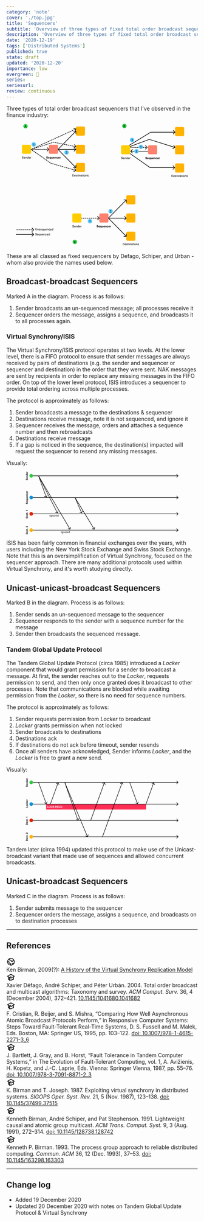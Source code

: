 ```yaml
---
category: 'note'
cover: './top.jpg'
title: 'Sequencers'
subtitle: 'Overview of three types of fixed total order broadcast sequencers'
description: 'Overview of three types of fixed total order broadcast sequencers'
date: '2020-12-19'
tags: ['Distributed Systems']
published: true
state: draft
updated: '2020-12-20'
importance: low
evergreen: 🌿
series: 
seriesurl: 
review: continuous
---
```


Three types of total order broadcast sequencers that I've observed in the finance industry: 

<div align="center">
<svg width="90%" height="auto" viewBox="0 0 625 449" fill="none" xmlns="http://www.w3.org/2000/svg">
<path d="M65.3536 385.354C65.5488 385.158 65.5488 384.842 65.3536 384.646L62.1716 381.464C61.9763 381.269 61.6597 381.269 61.4645 381.464C61.2692 381.66 61.2692 381.976 61.4645 382.172L64.2929 385L61.4645 387.828C61.2692 388.024 61.2692 388.34 61.4645 388.536C61.6597 388.731 61.9763 388.731 62.1716 388.536L65.3536 385.354ZM0 385.5L2.57937 385.5L2.57937 384.5L0 384.5L0 385.5ZM4.64286 385.5L9.80159 385.5L9.80159 384.5L4.64286 384.5L4.64286 385.5ZM11.8651 385.5L17.0238 385.5L17.0238 384.5L11.8651 384.5L11.8651 385.5ZM19.0873 385.5L24.246 385.5L24.246 384.5L19.0873 384.5L19.0873 385.5ZM26.3095 385.5L31.4683 385.5L31.4683 384.5L26.3095 384.5L26.3095 385.5ZM33.5317 385.5L38.6905 385.5L38.6905 384.5L33.5317 384.5L33.5317 385.5ZM40.754 385.5L45.9127 385.5L45.9127 384.5L40.754 384.5L40.754 385.5ZM47.9762 385.5L53.1349 385.5L53.1349 384.5L47.9762 384.5L47.9762 385.5ZM55.1984 385.5L60.3571 385.5L60.3571 384.5L55.1984 384.5L55.1984 385.5ZM62.4206 385.5L65 385.5L65 384.5L62.4206 384.5L62.4206 385.5ZM65.7071 385.707C66.0976 385.317 66.0976 384.683 65.7071 384.293L59.3431 377.929C58.9526 377.538 58.3195 377.538 57.9289 377.929C57.5384 378.319 57.5384 378.953 57.9289 379.343L63.5858 385L57.9289 390.657C57.5384 391.047 57.5384 391.681 57.9289 392.071C58.3195 392.462 58.9526 392.462 59.3431 392.071L65.7071 385.707ZM-1.91708e-10 386L2.57937 386L2.57937 384L1.91708e-10 384L-1.91708e-10 386ZM4.64286 386L9.80159 386L9.80159 384L4.64286 384L4.64286 386ZM11.8651 386L17.0238 386L17.0238 384L11.8651 384L11.8651 386ZM19.0873 386L24.246 386L24.246 384L19.0873 384L19.0873 386ZM26.3095 386L31.4683 386L31.4683 384L26.3095 384L26.3095 386ZM33.5317 386L38.6905 386L38.6905 384L33.5317 384L33.5317 386ZM40.754 386L45.9127 386L45.9127 384L40.754 384L40.754 386ZM47.9762 386L53.1349 386L53.1349 384L47.9762 384L47.9762 386ZM55.1984 386L60.3571 386L60.3571 384L55.1984 384L55.1984 386ZM62.4206 386L65 386L65 384L62.4206 384L62.4206 386Z" fill="black"/>
<path d="M65.7071 402.707C66.0976 402.317 66.0976 401.683 65.7071 401.293L59.3431 394.929C58.9526 394.538 58.3195 394.538 57.9289 394.929C57.5384 395.319 57.5384 395.953 57.9289 396.343L63.5858 402L57.9289 407.657C57.5384 408.047 57.5384 408.681 57.9289 409.071C58.3195 409.462 58.9526 409.462 59.3431 409.071L65.7071 402.707ZM-1.91708e-10 403L65 403L65 401L1.91708e-10 401L-1.91708e-10 403Z" fill="black"/>
<path d="M75.4759 379.727V384.422C75.4759 385.409 74.794 386.119 73.6861 386.119C72.5817 386.119 71.8963 385.409 71.8963 384.422V379.727H70.799V384.511C70.799 386.038 71.9425 387.121 73.6861 387.121C75.4297 387.121 76.5767 386.038 76.5767 384.511V379.727H75.4759ZM79.1486 383.761C79.1486 382.891 79.6813 382.394 80.4199 382.394C81.1408 382.394 81.5776 382.866 81.5776 383.658V387H82.6394V383.531C82.6394 382.181 81.8972 381.474 80.7821 381.474C79.9618 381.474 79.4256 381.854 79.1735 382.433H79.106V381.545H78.0868V387H79.1486V383.761ZM88.1507 382.877C87.9306 382.028 87.2665 381.474 86.0875 381.474C84.8553 381.474 83.9817 382.124 83.9817 383.09C83.9817 383.864 84.4505 384.379 85.4732 384.607L86.3965 384.809C86.9221 384.926 87.1671 385.161 87.1671 385.501C87.1671 385.924 86.7161 386.254 86.0201 386.254C85.3844 386.254 84.976 385.981 84.8482 385.445L83.8219 385.601C83.9995 386.567 84.802 387.11 86.0272 387.11C87.3446 387.11 88.2573 386.411 88.2573 385.423C88.2573 384.653 87.7672 384.177 86.7658 383.946L85.8993 383.747C85.2992 383.605 85.04 383.403 85.0435 383.033C85.04 382.614 85.4945 382.316 86.0982 382.316C86.7587 382.316 87.0641 382.682 87.1884 383.048L88.1507 382.877ZM91.7756 387.11C92.9652 387.11 93.8068 386.524 94.0483 385.636L93.0433 385.455C92.8516 385.97 92.3899 386.233 91.7862 386.233C90.8771 386.233 90.2663 385.643 90.2379 384.592H94.1158V384.216C94.1158 382.245 92.9368 381.474 91.701 381.474C90.1811 381.474 89.1797 382.632 89.1797 384.308C89.1797 386.002 90.1669 387.11 91.7756 387.11ZM90.2415 383.797C90.2841 383.023 90.8452 382.352 91.7081 382.352C92.532 382.352 93.0717 382.962 93.0753 383.797H90.2415ZM100.038 389.045V381.545H99.0012V382.43H98.9125C98.7243 382.092 98.3585 381.474 97.3464 381.474C96.0289 381.474 95.0559 382.515 95.0559 384.283C95.0559 386.048 96.0147 387.107 97.3358 387.107C98.3301 387.107 98.7207 386.499 98.9125 386.151H98.9764V389.045H100.038ZM98.9977 384.273C98.9977 385.42 98.4863 386.201 97.5737 386.201C96.6255 386.201 96.1284 385.366 96.1284 384.273C96.1284 383.19 96.6113 382.376 97.5737 382.376C98.5005 382.376 98.9977 383.133 98.9977 384.273ZM104.921 384.738C104.925 385.665 104.236 386.105 103.639 386.105C102.982 386.105 102.528 385.629 102.528 384.887V381.545H101.466V385.015C101.466 386.368 102.208 387.071 103.256 387.071C104.076 387.071 104.633 386.638 104.885 386.055H104.942V387H105.986V381.545H104.921V384.738ZM109.764 387.11C110.953 387.11 111.795 386.524 112.037 385.636L111.032 385.455C110.84 385.97 110.378 386.233 109.775 386.233C108.865 386.233 108.255 385.643 108.226 384.592H112.104V384.216C112.104 382.245 110.925 381.474 109.689 381.474C108.169 381.474 107.168 382.632 107.168 384.308C107.168 386.002 108.155 387.11 109.764 387.11ZM108.23 383.797C108.272 383.023 108.833 382.352 109.696 382.352C110.52 382.352 111.06 382.962 111.064 383.797H108.23ZM114.344 383.761C114.344 382.891 114.877 382.394 115.615 382.394C116.336 382.394 116.773 382.866 116.773 383.658V387H117.835V383.531C117.835 382.181 117.093 381.474 115.977 381.474C115.157 381.474 114.621 381.854 114.369 382.433H114.301V381.545H113.282V387H114.344V383.761ZM121.556 387.11C122.845 387.11 123.68 386.336 123.797 385.274H122.764C122.629 385.864 122.171 386.212 121.563 386.212C120.665 386.212 120.086 385.462 120.086 384.273C120.086 383.104 120.676 382.369 121.563 382.369C122.238 382.369 122.65 382.795 122.764 383.307H123.797C123.683 382.206 122.785 381.474 121.546 381.474C120.008 381.474 119.014 382.632 119.014 384.298C119.014 385.942 119.972 387.11 121.556 387.11ZM127.283 387.11C128.473 387.11 129.315 386.524 129.556 385.636L128.551 385.455C128.359 385.97 127.898 386.233 127.294 386.233C126.385 386.233 125.774 385.643 125.746 384.592H129.624V384.216C129.624 382.245 128.445 381.474 127.209 381.474C125.689 381.474 124.688 382.632 124.688 384.308C124.688 386.002 125.675 387.11 127.283 387.11ZM125.749 383.797C125.792 383.023 126.353 382.352 127.216 382.352C128.04 382.352 128.58 382.962 128.583 383.797H125.749ZM132.844 387.107C133.838 387.107 134.229 386.499 134.42 386.151H134.509V387H135.546V379.727H134.484V382.43H134.42C134.229 382.092 133.866 381.474 132.851 381.474C131.533 381.474 130.564 382.515 130.564 384.283C130.564 386.048 131.519 387.107 132.844 387.107ZM133.078 386.201C132.13 386.201 131.636 385.366 131.636 384.273C131.636 383.19 132.119 382.376 133.078 382.376C134.005 382.376 134.502 383.133 134.502 384.273C134.502 385.42 133.994 386.201 133.078 386.201Z" fill="black"/>
<path d="M74.7656 399.638H75.8239C75.7919 398.473 74.7621 397.628 73.2848 397.628C71.8253 397.628 70.7067 398.462 70.7067 399.716C70.7067 400.728 71.4311 401.321 72.5994 401.637L73.4588 401.871C74.2365 402.077 74.8366 402.333 74.8366 402.979C74.8366 403.69 74.1584 404.158 73.2244 404.158C72.3793 404.158 71.6761 403.782 71.6122 402.99H70.5114C70.5824 404.308 71.6016 405.121 73.2315 405.121C74.9396 405.121 75.9233 404.222 75.9233 402.99C75.9233 401.68 74.755 401.172 73.8317 400.945L73.1214 400.76C72.5533 400.614 71.7969 400.348 71.8004 399.652C71.8004 399.034 72.3651 398.576 73.2599 398.576C74.0945 398.576 74.6875 398.967 74.7656 399.638ZM79.5002 405.11C80.6898 405.11 81.5314 404.524 81.7729 403.636L80.7679 403.455C80.5762 403.97 80.1145 404.233 79.5108 404.233C78.6017 404.233 77.9909 403.643 77.9625 402.592H81.8404V402.216C81.8404 400.245 80.6614 399.474 79.4256 399.474C77.9057 399.474 76.9043 400.632 76.9043 402.308C76.9043 404.002 77.8915 405.11 79.5002 405.11ZM77.9661 401.797C78.0087 401.023 78.5698 400.352 79.4327 400.352C80.2566 400.352 80.7963 400.962 80.7999 401.797H77.9661ZM87.7628 407.045V399.545H86.7259V400.43H86.6371C86.4489 400.092 86.0831 399.474 85.071 399.474C83.7536 399.474 82.7805 400.515 82.7805 402.283C82.7805 404.048 83.7393 405.107 85.0604 405.107C86.0547 405.107 86.4453 404.499 86.6371 404.151H86.701V407.045H87.7628ZM86.7223 402.273C86.7223 403.42 86.2109 404.201 85.2983 404.201C84.3501 404.201 83.853 403.366 83.853 402.273C83.853 401.19 84.3359 400.376 85.2983 400.376C86.2251 400.376 86.7223 401.133 86.7223 402.273ZM92.6456 402.738C92.6491 403.665 91.9602 404.105 91.3636 404.105C90.7067 404.105 90.2521 403.629 90.2521 402.887V399.545H89.1903V403.015C89.1903 404.368 89.9325 405.071 90.9801 405.071C91.8004 405.071 92.358 404.638 92.6101 404.055H92.6669V405H93.7109V399.545H92.6456V402.738ZM97.4885 405.11C98.6781 405.11 99.5197 404.524 99.7612 403.636L98.7562 403.455C98.5645 403.97 98.1028 404.233 97.4991 404.233C96.59 404.233 95.9792 403.643 95.9508 402.592H99.8287V402.216C99.8287 400.245 98.6497 399.474 97.4139 399.474C95.894 399.474 94.8926 400.632 94.8926 402.308C94.8926 404.002 95.8798 405.11 97.4885 405.11ZM95.9544 401.797C95.997 401.023 96.5581 400.352 97.421 400.352C98.2449 400.352 98.7846 400.962 98.7882 401.797H95.9544ZM102.069 401.761C102.069 400.891 102.601 400.394 103.34 400.394C104.061 400.394 104.498 400.866 104.498 401.658V405H105.559V401.531C105.559 400.181 104.817 399.474 103.702 399.474C102.882 399.474 102.346 399.854 102.093 400.433H102.026V399.545H101.007V405H102.069V401.761ZM109.281 405.11C110.57 405.11 111.404 404.336 111.522 403.274H110.488C110.353 403.864 109.895 404.212 109.288 404.212C108.39 404.212 107.811 403.462 107.811 402.273C107.811 401.104 108.4 400.369 109.288 400.369C109.963 400.369 110.375 400.795 110.488 401.307H111.522C111.408 400.206 110.51 399.474 109.27 399.474C107.733 399.474 106.738 400.632 106.738 402.298C106.738 403.942 107.697 405.11 109.281 405.11ZM115.008 405.11C116.198 405.11 117.039 404.524 117.281 403.636L116.276 403.455C116.084 403.97 115.622 404.233 115.019 404.233C114.11 404.233 113.499 403.643 113.47 402.592H117.348V402.216C117.348 400.245 116.169 399.474 114.933 399.474C113.414 399.474 112.412 400.632 112.412 402.308C112.412 404.002 113.399 405.11 115.008 405.11ZM113.474 401.797C113.517 401.023 114.078 400.352 114.941 400.352C115.764 400.352 116.304 400.962 116.308 401.797H113.474ZM120.568 405.107C121.562 405.107 121.953 404.499 122.145 404.151H122.234V405H123.271V397.727H122.209V400.43H122.145C121.953 400.092 121.591 399.474 120.575 399.474C119.258 399.474 118.288 400.515 118.288 402.283C118.288 404.048 119.244 405.107 120.568 405.107ZM120.803 404.201C119.854 404.201 119.361 403.366 119.361 402.273C119.361 401.19 119.844 400.376 120.803 400.376C121.729 400.376 122.227 401.133 122.227 402.273C122.227 403.42 121.719 404.201 120.803 404.201Z" fill="black"/>
<rect x="22" y="77" width="33" height="33" rx="5" fill="#FFCC02"/>
<rect x="120" y="77" width="33" height="33" rx="5" fill="#FC826F"/>
<rect x="218" y="77" width="33" height="33" rx="5" fill="#FFB300"/>
<rect x="218" y="11" width="33" height="33" rx="5" fill="#FFB300"/>
<rect x="218" y="143" width="33" height="33" rx="5" fill="#FFB300"/>
<path d="M120.354 94.3536C120.549 94.1583 120.549 93.8417 120.354 93.6464L117.172 90.4645C116.976 90.2692 116.66 90.2692 116.464 90.4645C116.269 90.6597 116.269 90.9763 116.464 91.1716L119.293 94L116.464 96.8284C116.269 97.0237 116.269 97.3403 116.464 97.5355C116.66 97.7308 116.976 97.7308 117.172 97.5355L120.354 94.3536ZM55 94.5L57.5794 94.5L57.5794 93.5L55 93.5L55 94.5ZM59.6429 94.5L64.8016 94.5L64.8016 93.5L59.6429 93.5L59.6429 94.5ZM66.8651 94.5L72.0238 94.5L72.0238 93.5L66.8651 93.5L66.8651 94.5ZM74.0873 94.5L79.246 94.5L79.246 93.5L74.0873 93.5L74.0873 94.5ZM81.3095 94.5L86.4683 94.5L86.4683 93.5L81.3095 93.5L81.3095 94.5ZM88.5317 94.5L93.6905 94.5L93.6905 93.5L88.5317 93.5L88.5317 94.5ZM95.754 94.5L100.913 94.5L100.913 93.5L95.754 93.5L95.754 94.5ZM102.976 94.5L108.135 94.5L108.135 93.5L102.976 93.5L102.976 94.5ZM110.198 94.5L115.357 94.5L115.357 93.5L110.198 93.5L110.198 94.5ZM117.421 94.5L120 94.5L120 93.5L117.421 93.5L117.421 94.5ZM120.707 94.7071C121.098 94.3166 121.098 93.6834 120.707 93.2929L114.343 86.9289C113.953 86.5384 113.319 86.5384 112.929 86.9289C112.538 87.3195 112.538 87.9526 112.929 88.3431L118.586 94L112.929 99.6569C112.538 100.047 112.538 100.681 112.929 101.071C113.319 101.462 113.953 101.462 114.343 101.071L120.707 94.7071ZM55 95L57.5794 95L57.5794 93L55 93L55 95ZM59.6429 95L64.8016 95L64.8016 93L59.6429 93L59.6429 95ZM66.8651 95L72.0238 95L72.0238 93L66.8651 93L66.8651 95ZM74.0873 95L79.246 95L79.246 93L74.0873 93L74.0873 95ZM81.3095 95L86.4683 95L86.4683 93L81.3095 93L81.3095 95ZM88.5317 95L93.6905 95L93.6905 93L88.5317 93L88.5317 95ZM95.754 95L100.913 95L100.913 93L95.754 93L95.754 95ZM102.976 95L108.135 95L108.135 93L102.976 93L102.976 95ZM110.198 95L115.357 95L115.357 93L110.198 93L110.198 95ZM117.421 95L120 95L120 93L117.421 93L117.421 95Z" fill="black"/>
<path d="M218.468 20.1758C218.565 19.9173 218.434 19.629 218.176 19.5319L213.963 17.9499C213.705 17.8528 213.416 17.9837 213.319 18.2422C213.222 18.5007 213.353 18.789 213.611 18.8861L217.356 20.2923L215.95 24.037C215.853 24.2955 215.984 24.5838 216.242 24.6808C216.501 24.7779 216.789 24.647 216.886 24.3885L218.468 20.1758ZM55.2067 94.4553L57.4457 93.4388L57.0323 92.5282L54.7933 93.5447L55.2067 94.4553ZM59.2369 92.6256L63.7149 90.5926L63.3016 89.6821L58.8235 91.7151L59.2369 92.6256ZM65.5061 89.7795L69.9842 87.7465L69.5708 86.8359L65.0928 88.8689L65.5061 89.7795ZM71.7754 86.9333L76.2534 84.9003L75.84 83.9898L71.362 86.0227L71.7754 86.9333ZM78.0446 84.0871L82.5226 82.0542L82.1092 81.1436L77.6312 83.1766L78.0446 84.0871ZM84.3138 81.241L88.7919 79.208L88.3785 78.2975L83.9004 80.3304L84.3138 81.241ZM90.5831 78.3948L95.0611 76.3619L94.6477 75.4513L90.1697 77.4843L90.5831 78.3948ZM96.8523 75.5487L101.33 73.5157L100.917 72.6052L96.4389 74.6381L96.8523 75.5487ZM103.122 72.7025L107.6 70.6696L107.186 69.759L102.708 71.792L103.122 72.7025ZM109.391 69.8564L113.869 67.8234L113.455 66.9129L108.977 68.9458L109.391 69.8564ZM115.66 67.0102L120.138 64.9773L119.725 64.0667L115.247 66.0997L115.66 67.0102ZM121.929 64.1641L126.407 62.1311L125.994 61.2205L121.516 63.2535L121.929 64.1641ZM128.198 61.3179L132.676 59.2849L132.263 58.3744L127.785 60.4074L128.198 61.3179ZM134.468 58.4718L138.946 56.4388L138.532 55.5282L134.054 57.5612L134.468 58.4718ZM140.737 55.6256L145.215 53.5926L144.802 52.6821L140.324 54.715L140.737 55.6256ZM147.006 52.7795L151.484 50.7465L151.071 49.8359L146.593 51.8689L147.006 52.7795ZM153.275 49.9333L157.753 47.9003L157.34 46.9898L152.862 49.0227L153.275 49.9333ZM159.545 47.0871L164.023 45.0542L163.609 44.1436L159.131 46.1766L159.545 47.0871ZM165.814 44.241L170.292 42.208L169.878 41.2975L165.4 43.3304L165.814 44.241ZM172.083 41.3948L176.561 39.3619L176.148 38.4513L171.67 40.4843L172.083 41.3948ZM178.352 38.5487L182.83 36.5157L182.417 35.6051L177.939 37.6381L178.352 38.5487ZM184.622 35.7025L189.1 33.6695L188.686 32.759L184.208 34.792L184.622 35.7025ZM190.891 32.8564L195.369 30.8234L194.955 29.9128L190.477 31.9458L190.891 32.8564ZM197.16 30.0102L201.638 27.9772L201.225 27.0667L196.747 29.0996L197.16 30.0102ZM203.429 27.164L207.907 25.1311L207.494 24.2205L203.016 26.2535L203.429 27.164ZM209.699 24.3179L214.177 22.2849L213.763 21.3744L209.285 23.4073L209.699 24.3179ZM215.968 21.4717L218.207 20.4553L217.793 19.5447L215.554 20.5612L215.968 21.4717ZM218.936 20.3516C219.13 19.8345 218.869 19.258 218.352 19.0638L209.926 15.8998C209.409 15.7057 208.832 15.9674 208.638 16.4844C208.444 17.0015 208.706 17.578 209.223 17.7722L216.712 20.5846L213.9 28.0739C213.706 28.591 213.967 29.1675 214.484 29.3617C215.001 29.5558 215.578 29.2941 215.772 28.7771L218.936 20.3516ZM55.4134 94.9106L57.6524 93.8941L56.8256 92.073L54.5866 93.0894L55.4134 94.9106ZM59.4436 93.0809L63.9216 91.0479L63.0949 89.2268L58.6168 91.2598L59.4436 93.0809ZM65.7128 90.2347L70.1909 88.2018L69.3641 86.3807L64.8861 88.4136L65.7128 90.2347ZM71.9821 87.3886L76.4601 85.3556L75.6333 83.5345L71.1553 85.5675L71.9821 87.3886ZM78.2513 84.5424L82.7293 82.5095L81.9025 80.6883L77.4245 82.7213L78.2513 84.5424ZM84.5205 81.6963L88.9985 79.6633L88.1718 77.8422L83.6938 79.8752L84.5205 81.6963ZM90.7898 78.8501L95.2678 76.8172L94.441 74.996L89.963 77.029L90.7898 78.8501ZM97.059 76.004L101.537 73.971L100.71 72.1499L96.2322 74.1829L97.059 76.004ZM103.328 73.1578L107.806 71.1248L106.979 69.3037L102.501 71.3367L103.328 73.1578ZM109.597 70.3117L114.075 68.2787L113.249 66.4576L108.771 68.4905L109.597 70.3117ZM115.867 67.4655L120.345 65.4325L119.518 63.6114L115.04 65.6444L115.867 67.4655ZM122.136 64.6193L126.614 62.5864L125.787 60.7653L121.309 62.7982L122.136 64.6193ZM128.405 61.7732L132.883 59.7402L132.056 57.9191L127.578 59.9521L128.405 61.7732ZM134.674 58.927L139.152 56.8941L138.326 55.073L133.848 57.1059L134.674 58.927ZM140.944 56.0809L145.422 54.0479L144.595 52.2268L140.117 54.2598L140.944 56.0809ZM147.213 53.2347L151.691 51.2018L150.864 49.3806L146.386 51.4136L147.213 53.2347ZM153.482 50.3886L157.96 48.3556L157.133 46.5345L152.655 48.5675L153.482 50.3886ZM159.751 47.5424L164.229 45.5095L163.403 43.6883L158.925 45.7213L159.751 47.5424ZM166.021 44.6963L170.499 42.6633L169.672 40.8422L165.194 42.8752L166.021 44.6963ZM172.29 41.8501L176.768 39.8171L175.941 37.996L171.463 40.029L172.29 41.8501ZM178.559 39.004L183.037 36.971L182.21 35.1499L177.732 37.1828L178.559 39.004ZM184.828 36.1578L189.306 34.1248L188.48 32.3037L184.001 34.3367L184.828 36.1578ZM191.097 33.3116L195.576 31.2787L194.749 29.4576L190.271 31.4905L191.097 33.3116ZM197.367 30.4655L201.845 28.4325L201.018 26.6114L196.54 28.6444L197.367 30.4655ZM203.636 27.6193L208.114 25.5863L207.287 23.7652L202.809 25.7982L203.636 27.6193ZM209.905 24.7732L214.383 22.7402L213.556 20.9191L209.078 22.952L209.905 24.7732ZM216.174 21.927L218.413 20.9106L217.587 19.0894L215.348 20.1059L216.174 21.927Z" fill="black"/>
<path d="M137 68L137.097 67.5095C137.014 67.4932 136.929 67.498 136.849 67.5234L137 68ZM218.278 84.4154C218.508 84.2617 218.569 83.9511 218.415 83.7217L215.91 79.9834C215.757 79.754 215.446 79.6927 215.217 79.8464C214.987 80.0001 214.926 80.3107 215.079 80.5401L217.306 83.863L213.983 86.0897C213.754 86.2434 213.693 86.554 213.846 86.7834C214 87.0128 214.311 87.0742 214.54 86.9205L218.278 84.4154ZM55.151 94.4767L57.5915 93.7029L57.2893 92.7496L54.8488 93.5234L55.151 94.4767ZM59.5439 93.0838L64.4248 91.5362L64.1226 90.583L59.2416 92.1306L59.5439 93.0838ZM66.3772 90.9171L71.2582 89.3695L70.9559 88.4163L66.075 89.9639L66.3772 90.9171ZM73.2106 88.7505L78.0915 87.2028L77.7893 86.2496L72.9083 87.7972L73.2106 88.7505ZM80.0439 86.5838L84.9249 85.0362L84.6226 84.0829L79.7417 85.6306L80.0439 86.5838ZM86.8772 84.4171L91.7582 82.8695L91.456 81.9163L86.575 83.4639L86.8772 84.4171ZM93.7106 82.2505L98.5915 80.7028L98.2893 79.7496L93.4083 81.2972L93.7106 82.2505ZM100.544 80.0838L105.425 78.5362L105.123 77.5829L100.242 79.1306L100.544 80.0838ZM107.377 77.9171L112.258 76.3695L111.956 75.4163L107.075 76.9639L107.377 77.9171ZM114.211 75.7504L119.092 74.2028L118.789 73.2496L113.908 74.7972L114.211 75.7504ZM121.044 73.5838L125.925 72.0361L125.623 71.0829L120.742 72.6305L121.044 73.5838ZM127.877 71.4171L132.758 69.8695L132.456 68.9162L127.575 70.4639L127.877 71.4171ZM134.711 69.2504L137.151 68.4766L136.849 67.5234L134.408 68.2972L134.711 69.2504ZM136.903 68.4905L139.314 68.9667L139.508 67.9857L137.097 67.5095L136.903 68.4905ZM141.242 69.3477L146.064 70.3001L146.258 69.319L141.436 68.3666L141.242 69.3477ZM147.992 70.681L152.814 71.6334L153.008 70.6523L148.186 69.7L147.992 70.681ZM154.742 72.0143L159.564 72.9667L159.758 71.9857L154.936 71.0333L154.742 72.0143ZM161.492 73.3477L166.314 74.3001L166.508 73.319L161.686 72.3666L161.492 73.3477ZM168.242 74.681L173.064 75.6334L173.258 74.6524L168.436 73.7L168.242 74.681ZM174.992 76.0144L179.814 76.9667L180.008 75.9857L175.186 75.0333L174.992 76.0144ZM181.742 77.3477L186.564 78.3001L186.758 77.319L181.936 76.3667L181.742 77.3477ZM188.492 78.681L193.314 79.6334L193.508 78.6524L188.686 77.7L188.492 78.681ZM195.242 80.0144L200.064 80.9668L200.258 79.9857L195.436 79.0333L195.242 80.0144ZM201.992 81.3477L206.814 82.3001L207.008 81.3191L202.186 80.3667L201.992 81.3477ZM208.742 82.6811L213.564 83.6334L213.758 82.6524L208.936 81.7L208.742 82.6811ZM215.492 84.0144L217.903 84.4906L218.097 83.5095L215.686 83.0333L215.492 84.0144ZM137 68L137.194 67.019C137.029 66.9864 136.858 66.9959 136.698 67.0468L137 68ZM218.557 84.8308C219.015 84.5233 219.138 83.9022 218.831 83.4434L213.821 75.9668C213.513 75.508 212.892 75.3853 212.433 75.6928C211.974 76.0002 211.852 76.6214 212.159 77.0802L216.612 83.726L209.967 88.1794C209.508 88.4868 209.385 89.108 209.693 89.5668C210 90.0256 210.621 90.1483 211.08 89.8409L218.557 84.8308ZM55.3021 94.9533L57.7426 94.1795L57.1381 92.273L54.6977 93.0468L55.3021 94.9533ZM59.695 93.5604L64.576 92.0128L63.9715 90.1063L59.0905 91.654L59.695 93.5604ZM66.5283 91.3938L71.4093 89.8461L70.8048 87.9397L65.9239 89.4873L66.5283 91.3938ZM73.3617 89.2271L78.2426 87.6795L77.6382 85.773L72.7572 87.3206L73.3617 89.2271ZM80.195 87.0604L85.076 85.5128L84.4715 83.6063L79.5905 85.154L80.195 87.0604ZM87.0284 84.8937L91.9093 83.3461L91.3048 81.4397L86.4239 82.9873L87.0284 84.8937ZM93.8617 82.7271L98.7427 81.1795L98.1382 79.273L93.2572 80.8206L93.8617 82.7271ZM100.695 80.5604L105.576 79.0128L104.972 77.1063L100.091 78.6539L100.695 80.5604ZM107.528 78.3937L112.409 76.8461L111.805 74.9396L106.924 76.4873L107.528 78.3937ZM114.362 76.2271L119.243 74.6794L118.638 72.773L113.757 74.3206L114.362 76.2271ZM121.195 74.0604L126.076 72.5128L125.472 70.6063L120.591 72.1539L121.195 74.0604ZM128.028 71.8937L132.909 70.3461L132.305 68.4396L127.424 69.9873L128.028 71.8937ZM134.862 69.727L137.302 68.9532L136.698 67.0468L134.257 67.8206L134.862 69.727ZM136.806 68.981L139.217 69.4572L139.604 67.4951L137.194 67.019L136.806 68.981ZM141.145 69.8382L145.967 70.7906L146.354 68.8285L141.533 67.8761L141.145 69.8382ZM147.895 71.1715L152.717 72.1239L153.104 70.1618L148.283 69.2094L147.895 71.1715ZM154.645 72.5049L159.467 73.4573L159.854 71.4952L155.033 70.5428L154.645 72.5049ZM161.395 73.8382L166.217 74.7906L166.604 72.8285L161.783 71.8761L161.395 73.8382ZM168.145 75.1715L172.967 76.1239L173.354 74.1618L168.533 73.2095L168.145 75.1715ZM174.895 76.5049L179.717 77.4573L180.104 75.4952L175.283 74.5428L174.895 76.5049ZM181.645 77.8382L186.467 78.7906L186.854 76.8285L182.033 75.8761L181.645 77.8382ZM188.395 79.1716L193.217 80.1239L193.604 78.1619L188.783 77.2095L188.395 79.1716ZM195.145 80.5049L199.967 81.4573L200.354 79.4952L195.533 78.5428L195.145 80.5049ZM201.895 81.8382L206.717 82.7906L207.104 80.8285L202.283 79.8761L201.895 81.8382ZM208.645 83.1716L213.467 84.124L213.854 82.1619L209.033 81.2095L208.645 83.1716ZM215.395 84.5049L217.806 84.9811L218.194 83.019L215.783 82.5428L215.395 84.5049Z" fill="black"/>
<path d="M128 144.5L127.716 144.911C127.761 144.942 127.811 144.966 127.864 144.981L128 144.5ZM218.244 170.437C218.485 170.302 218.571 169.997 218.437 169.756L216.242 165.827C216.108 165.586 215.803 165.5 215.562 165.635C215.321 165.769 215.235 166.074 215.369 166.315L217.32 169.807L213.827 171.758C213.586 171.892 213.5 172.197 213.635 172.438C213.769 172.679 214.074 172.765 214.315 172.631L218.244 170.437ZM54.7155 94.4112L56.721 95.7986L57.29 94.9762L55.2845 93.5888L54.7155 94.4112ZM58.3254 96.9085L62.3364 99.6832L62.9053 98.8608L58.8943 96.0861L58.3254 96.9085ZM63.9408 100.793L67.9518 103.568L68.5207 102.745L64.5097 99.9707L63.9408 100.793ZM69.5562 104.678L73.5672 107.452L74.1361 106.63L70.1251 103.855L69.5562 104.678ZM75.1716 108.562L79.1826 111.337L79.7515 110.515L75.7405 107.74L75.1716 108.562ZM80.787 112.447L84.798 115.222L85.3669 114.399L81.3559 111.625L80.787 112.447ZM86.4024 116.332L90.4133 119.106L90.9823 118.284L86.9713 115.509L86.4024 116.332ZM92.0177 120.216L96.0287 122.991L96.5976 122.168L92.5867 119.394L92.0177 120.216ZM97.6331 124.101L101.644 126.875L102.213 126.053L98.202 123.278L97.6331 124.101ZM103.249 127.985L107.259 130.76L107.828 129.938L103.817 127.163L103.249 127.985ZM108.864 131.87L112.875 134.645L113.444 133.822L109.433 131.048L108.864 131.87ZM114.479 135.755L118.49 138.529L119.059 137.707L115.048 134.932L114.479 135.755ZM120.095 139.639L124.106 142.414L124.675 141.592L120.664 138.817L120.095 139.639ZM125.71 143.524L127.716 144.911L128.284 144.089L126.279 142.701L125.71 143.524ZM127.864 144.981L130.336 145.682L130.609 144.719L128.136 144.019L127.864 144.981ZM132.314 146.242L137.259 147.643L137.532 146.681L132.587 145.28L132.314 146.242ZM139.237 148.204L144.182 149.605L144.455 148.643L139.51 147.241L139.237 148.204ZM146.16 150.165L151.105 151.566L151.378 150.604L146.433 149.203L146.16 150.165ZM153.083 152.127L158.029 153.528L158.301 152.566L153.356 151.165L153.083 152.127ZM160.007 154.088L164.952 155.489L165.224 154.527L160.279 153.126L160.007 154.088ZM166.93 156.05L171.875 157.451L172.147 156.489L167.202 155.088L166.93 156.05ZM173.853 158.011L178.798 159.412L179.07 158.45L174.125 157.049L173.853 158.011ZM180.776 159.973L185.721 161.374L185.993 160.412L181.048 159.011L180.776 159.973ZM187.699 161.934L192.644 163.335L192.917 162.373L187.971 160.972L187.699 161.934ZM194.622 163.896L199.567 165.297L199.84 164.335L194.895 162.934L194.622 163.896ZM201.545 165.857L206.49 167.259L206.763 166.296L201.818 164.895L201.545 165.857ZM208.468 167.819L213.413 169.22L213.686 168.258L208.741 166.857L208.468 167.819ZM215.391 169.781L217.864 170.481L218.136 169.519L215.664 168.818L215.391 169.781ZM128 144.5L127.431 145.322C127.521 145.385 127.622 145.432 127.727 145.462L128 144.5ZM218.488 170.873C218.97 170.604 219.142 169.995 218.873 169.512L214.485 161.655C214.216 161.172 213.607 161 213.124 161.269C212.642 161.538 212.47 162.148 212.739 162.63L216.639 169.614L209.655 173.515C209.172 173.784 209 174.393 209.269 174.876C209.538 175.358 210.148 175.53 210.63 175.261L218.488 170.873ZM54.4311 94.8224L56.4366 96.2098L57.5744 94.565L55.5689 93.1776L54.4311 94.8224ZM58.041 97.3196L62.052 100.094L63.1898 98.4496L59.1788 95.6749L58.041 97.3196ZM63.6564 101.204L67.6673 103.979L68.8052 102.334L64.7942 99.5595L63.6564 101.204ZM69.2717 105.089L73.2827 107.864L74.4206 106.219L70.4096 103.444L69.2717 105.089ZM74.8871 108.973L78.8981 111.748L80.0359 110.103L76.025 107.329L74.8871 108.973ZM80.5025 112.858L84.5135 115.633L85.6513 113.988L81.6403 111.213L80.5025 112.858ZM86.1179 116.743L90.1289 119.517L91.2667 117.873L87.2557 115.098L86.1179 116.743ZM91.7333 120.627L95.7443 123.402L96.8821 121.757L92.8711 118.983L91.7333 120.627ZM97.3487 124.512L101.36 127.287L102.497 125.642L98.4865 122.867L97.3487 124.512ZM102.964 128.397L106.975 131.171L108.113 129.527L104.102 126.752L102.964 128.397ZM108.579 132.281L112.59 135.056L113.728 133.411L109.717 130.636L108.579 132.281ZM114.195 136.166L118.206 138.941L119.344 137.296L115.333 134.521L114.195 136.166ZM119.81 140.05L123.821 142.825L124.959 141.18L120.948 138.406L119.81 140.05ZM125.426 143.935L127.431 145.322L128.569 143.678L126.563 142.29L125.426 143.935ZM127.727 145.462L130.2 146.163L130.745 144.238L128.273 143.538L127.727 145.462ZM132.178 146.723L137.123 148.124L137.668 146.2L132.723 144.799L132.178 146.723ZM139.101 148.685L144.046 150.086L144.591 148.162L139.646 146.76L139.101 148.685ZM146.024 150.646L150.969 152.047L151.514 150.123L146.569 148.722L146.024 150.646ZM152.947 152.608L157.892 154.009L158.437 152.085L153.492 150.683L152.947 152.608ZM159.87 154.569L164.815 155.97L165.361 154.046L160.415 152.645L159.87 154.569ZM166.793 156.531L171.738 157.932L172.284 156.008L167.339 154.607L166.793 156.531ZM173.716 158.492L178.661 159.893L179.207 157.969L174.262 156.568L173.716 158.492ZM180.639 160.454L185.585 161.855L186.13 159.931L181.185 158.53L180.639 160.454ZM187.563 162.415L192.508 163.817L193.053 161.892L188.108 160.491L187.563 162.415ZM194.486 164.377L199.431 165.778L199.976 163.854L195.031 162.453L194.486 164.377ZM201.409 166.338L206.354 167.74L206.899 165.815L201.954 164.414L201.409 166.338ZM208.332 168.3L213.277 169.701L213.822 167.777L208.877 166.376L208.332 168.3ZM215.255 170.262L217.727 170.962L218.273 169.038L215.8 168.337L215.255 170.262Z" fill="black"/>
<path d="M218.707 94.7071C219.098 94.3166 219.098 93.6834 218.707 93.2929L212.343 86.9289C211.953 86.5384 211.319 86.5384 210.929 86.9289C210.538 87.3195 210.538 87.9526 210.929 88.3431L216.586 94L210.929 99.6569C210.538 100.047 210.538 100.681 210.929 101.071C211.319 101.462 211.953 101.462 212.343 101.071L218.707 94.7071ZM153 95L218 95L218 93L153 93L153 95Z" fill="black"/>
<path d="M219 27.9924C218.996 27.4401 218.545 26.9958 217.992 27L208.993 27.0687C208.44 27.0729 207.996 27.5241 208 28.0763C208.005 28.6286 208.456 29.0729 209.008 29.0687L217.008 29.0076L217.069 37.0074C217.073 37.5596 217.524 38.0039 218.076 37.9997C218.629 37.9955 219.073 37.5444 219.069 36.9921L219 27.9924ZM153.712 94.7017L218.712 28.7017L217.288 27.2983L152.288 93.2983L153.712 94.7017Z" fill="black"/>
<path d="M217.992 161C218.545 161.004 218.996 160.56 219 160.008L219.069 151.008C219.073 150.456 218.629 150.005 218.076 150C217.524 149.996 217.073 150.44 217.069 150.993L217.008 158.992L209.008 158.931C208.456 158.927 208.005 159.371 208 159.924C207.996 160.476 208.44 160.927 208.993 160.931L217.992 161ZM152.288 94.7017L217.288 160.702L218.712 159.298L153.712 93.2983L152.288 94.7017Z" fill="black"/>
<path d="M114.471 121.819H115.945C115.923 120.523 114.858 119.628 113.239 119.628C111.644 119.628 110.476 120.509 110.483 121.83C110.479 122.902 111.236 123.516 112.465 123.811L113.256 124.01C114.048 124.202 114.489 124.429 114.492 124.919C114.489 125.452 113.984 125.814 113.203 125.814C112.404 125.814 111.829 125.445 111.779 124.717H110.291C110.33 126.29 111.456 127.103 113.221 127.103C114.997 127.103 116.041 126.254 116.044 124.923C116.041 123.712 115.128 123.069 113.864 122.785L113.21 122.629C112.578 122.483 112.049 122.249 112.06 121.727C112.06 121.258 112.475 120.913 113.228 120.913C113.963 120.913 114.414 121.247 114.471 121.819ZM119.536 127.107C120.885 127.107 121.794 126.45 122.007 125.438L120.608 125.345C120.456 125.761 120.065 125.977 119.561 125.977C118.804 125.977 118.325 125.477 118.325 124.663V124.66H122.039V124.244C122.039 122.391 120.917 121.474 119.475 121.474C117.87 121.474 116.83 122.614 116.83 124.298C116.83 126.027 117.856 127.107 119.536 127.107ZM118.325 123.722C118.357 123.101 118.829 122.604 119.5 122.604C120.157 122.604 120.612 123.072 120.615 123.722H118.325ZM128.144 129.045V121.545H126.652V122.462H126.585C126.382 122.018 125.946 121.474 125.033 121.474C123.836 121.474 122.824 122.405 122.824 124.28C122.824 126.105 123.794 127.089 125.036 127.089C125.917 127.089 126.375 126.581 126.585 126.126H126.631V129.045H128.144ZM126.663 124.273C126.663 125.246 126.244 125.885 125.516 125.885C124.774 125.885 124.369 125.224 124.369 124.273C124.369 123.328 124.767 122.678 125.516 122.678C126.251 122.678 126.663 123.3 126.663 124.273ZM132.853 124.678C132.856 125.409 132.355 125.793 131.812 125.793C131.24 125.793 130.871 125.391 130.867 124.749V121.545H129.355V125.018C129.358 126.293 130.104 127.071 131.201 127.071C132.022 127.071 132.611 126.648 132.856 126.009H132.913V127H134.365V121.545H132.853V124.678ZM138.061 127.107C139.411 127.107 140.32 126.45 140.533 125.438L139.134 125.345C138.981 125.761 138.59 125.977 138.086 125.977C137.33 125.977 136.85 125.477 136.85 124.663V124.66H140.565V124.244C140.565 122.391 139.443 121.474 138.001 121.474C136.396 121.474 135.355 122.614 135.355 124.298C135.355 126.027 136.381 127.107 138.061 127.107ZM136.85 123.722C136.882 123.101 137.354 122.604 138.026 122.604C138.683 122.604 139.137 123.072 139.141 123.722H136.85ZM143.065 123.847C143.068 123.143 143.487 122.732 144.098 122.732C144.705 122.732 145.071 123.129 145.068 123.797V127H146.58V123.527C146.58 122.256 145.835 121.474 144.698 121.474C143.889 121.474 143.303 121.872 143.058 122.508H142.994V121.545H141.552V127H143.065V123.847ZM150.237 127.107C151.69 127.107 152.602 126.254 152.673 125.001H151.246C151.157 125.583 150.773 125.91 150.255 125.91C149.548 125.91 149.09 125.317 149.09 124.273C149.09 123.243 149.552 122.653 150.255 122.653C150.809 122.653 151.164 123.019 151.246 123.562H152.673C152.609 122.302 151.654 121.474 150.23 121.474C148.575 121.474 147.552 122.621 147.552 124.294C147.552 125.952 148.557 127.107 150.237 127.107ZM156.128 127.107C157.477 127.107 158.386 126.45 158.599 125.438L157.2 125.345C157.047 125.761 156.657 125.977 156.152 125.977C155.396 125.977 154.917 125.477 154.917 124.663V124.66H158.631V124.244C158.631 122.391 157.509 121.474 156.067 121.474C154.462 121.474 153.422 122.614 153.422 124.298C153.422 126.027 154.448 127.107 156.128 127.107ZM154.917 123.722C154.949 123.101 155.421 122.604 156.092 122.604C156.749 122.604 157.204 123.072 157.207 123.722H154.917ZM159.618 127H161.131V123.914C161.131 123.243 161.621 122.781 162.289 122.781C162.498 122.781 162.786 122.817 162.928 122.863V121.521C162.793 121.489 162.605 121.467 162.452 121.467C161.841 121.467 161.341 121.822 161.142 122.497H161.085V121.545H159.618V127Z" fill="black"/>
<path d="M26.6416 121.638H27.6998C27.6679 120.473 26.6381 119.628 25.1608 119.628C23.7013 119.628 22.5827 120.462 22.5827 121.716C22.5827 122.728 23.3071 123.321 24.4754 123.637L25.3348 123.871C26.1125 124.077 26.7126 124.333 26.7126 124.979C26.7126 125.69 26.0344 126.158 25.1004 126.158C24.2552 126.158 23.5521 125.782 23.4882 124.99H22.3873C22.4584 126.308 23.4775 127.121 25.1075 127.121C26.8156 127.121 27.7993 126.222 27.7993 124.99C27.7993 123.68 26.6309 123.172 25.7077 122.945L24.9974 122.76C24.4292 122.614 23.6729 122.348 23.6764 121.652C23.6764 121.034 24.241 120.576 25.1359 120.576C25.9704 120.576 26.5635 120.967 26.6416 121.638ZM31.3762 127.11C32.5658 127.11 33.4074 126.524 33.6489 125.636L32.6439 125.455C32.4521 125.97 31.9905 126.233 31.3868 126.233C30.4777 126.233 29.8669 125.643 29.8385 124.592H33.7164V124.216C33.7164 122.245 32.5374 121.474 31.3016 121.474C29.7817 121.474 28.7803 122.632 28.7803 124.308C28.7803 126.002 29.7675 127.11 31.3762 127.11ZM29.8421 123.797C29.8847 123.023 30.4458 122.352 31.3087 122.352C32.1325 122.352 32.6723 122.962 32.6759 123.797H29.8421ZM35.9562 123.761C35.9562 122.891 36.4889 122.394 37.2275 122.394C37.9484 122.394 38.3852 122.866 38.3852 123.658V127H39.447V123.531C39.447 122.181 38.7048 121.474 37.5898 121.474C36.7694 121.474 36.2332 121.854 35.9811 122.433H35.9136V121.545H34.8944V127H35.9562V123.761ZM42.9129 127.107C43.9072 127.107 44.2979 126.499 44.4896 126.151H44.5784V127H45.6153V119.727H44.5535V122.43H44.4896C44.2979 122.092 43.9356 121.474 42.92 121.474C41.6025 121.474 40.6331 122.515 40.6331 124.283C40.6331 126.048 41.5883 127.107 42.9129 127.107ZM43.1473 126.201C42.1991 126.201 41.7055 125.366 41.7055 124.273C41.7055 123.19 42.1885 122.376 43.1473 122.376C44.0741 122.376 44.5713 123.133 44.5713 124.273C44.5713 125.42 44.0635 126.201 43.1473 126.201ZM49.4816 127.11C50.6713 127.11 51.5129 126.524 51.7544 125.636L50.7494 125.455C50.5576 125.97 50.096 126.233 49.4923 126.233C48.5832 126.233 47.9724 125.643 47.944 124.592H51.8218V124.216C51.8218 122.245 50.6428 121.474 49.407 121.474C47.8872 121.474 46.8857 122.632 46.8857 124.308C46.8857 126.002 47.873 127.11 49.4816 127.11ZM47.9475 123.797C47.9901 123.023 48.5512 122.352 49.4142 122.352C50.238 122.352 50.7778 122.962 50.7813 123.797H47.9475ZM52.9999 127H54.0617V123.669C54.0617 122.955 54.6121 122.44 55.365 122.44C55.5851 122.44 55.8337 122.479 55.9189 122.504V121.489C55.8124 121.474 55.6029 121.464 55.468 121.464C54.8287 121.464 54.2819 121.826 54.083 122.412H54.0262V121.545H52.9999V127Z" fill="black"/>
<path d="M207.702 192C209.918 192 211.2 190.626 211.2 188.353C211.2 186.091 209.918 184.727 207.777 184.727H205.348V192H207.702ZM206.445 191.041V185.686H207.709C209.3 185.686 210.121 186.638 210.121 188.353C210.121 190.075 209.3 191.041 207.642 191.041H206.445ZM214.83 192.11C216.02 192.11 216.862 191.524 217.103 190.636L216.098 190.455C215.906 190.97 215.445 191.233 214.841 191.233C213.932 191.233 213.321 190.643 213.293 189.592H217.17V189.216C217.17 187.245 215.991 186.474 214.756 186.474C213.236 186.474 212.234 187.632 212.234 189.308C212.234 191.002 213.222 192.11 214.83 192.11ZM213.296 188.797C213.339 188.023 213.9 187.352 214.763 187.352C215.587 187.352 216.126 187.962 216.13 188.797H213.296ZM222.436 187.877C222.216 187.028 221.552 186.474 220.373 186.474C219.14 186.474 218.267 187.124 218.267 188.09C218.267 188.864 218.736 189.379 219.758 189.607L220.682 189.809C221.207 189.926 221.452 190.161 221.452 190.501C221.452 190.924 221.001 191.254 220.305 191.254C219.67 191.254 219.261 190.981 219.133 190.445L218.107 190.601C218.285 191.567 219.087 192.11 220.312 192.11C221.63 192.11 222.542 191.411 222.542 190.423C222.542 189.653 222.052 189.177 221.051 188.946L220.184 188.747C219.584 188.605 219.325 188.403 219.329 188.033C219.325 187.614 219.78 187.316 220.383 187.316C221.044 187.316 221.349 187.682 221.474 188.048L222.436 187.877ZM226.256 186.545H225.137V185.239H224.076V186.545H223.277V187.398H224.076V190.619C224.072 191.609 224.828 192.089 225.667 192.071C226.004 192.067 226.231 192.004 226.355 191.957L226.164 191.08C226.093 191.094 225.961 191.126 225.791 191.126C225.446 191.126 225.137 191.013 225.137 190.398V187.398H226.256V186.545ZM227.431 192H228.492V186.545H227.431V192ZM227.967 185.704C228.333 185.704 228.638 185.42 228.638 185.072C228.638 184.724 228.333 184.436 227.967 184.436C227.597 184.436 227.296 184.724 227.296 185.072C227.296 185.42 227.597 185.704 227.967 185.704ZM230.983 188.761C230.983 187.891 231.515 187.394 232.254 187.394C232.975 187.394 233.412 187.866 233.412 188.658V192H234.473V188.531C234.473 187.181 233.731 186.474 232.616 186.474C231.796 186.474 231.26 186.854 231.007 187.433H230.94V186.545H229.921V192H230.983V188.761ZM237.485 192.121C238.387 192.121 238.895 191.663 239.097 191.254H239.14V192H240.176V188.378C240.176 186.79 238.926 186.474 238.06 186.474C237.073 186.474 236.164 186.872 235.809 187.866L236.806 188.094C236.963 187.707 237.36 187.334 238.074 187.334C238.76 187.334 239.111 187.692 239.111 188.31V188.335C239.111 188.722 238.713 188.715 237.733 188.829C236.7 188.95 235.642 189.219 235.642 190.459C235.642 191.531 236.448 192.121 237.485 192.121ZM237.716 191.268C237.115 191.268 236.682 190.999 236.682 190.473C236.682 189.905 237.186 189.702 237.801 189.621C238.145 189.575 238.962 189.482 239.115 189.33V190.033C239.115 190.679 238.6 191.268 237.716 191.268ZM244.137 186.545H243.018V185.239H241.956V186.545H241.157V187.398H241.956V190.619C241.953 191.609 242.709 192.089 243.547 192.071C243.885 192.067 244.112 192.004 244.236 191.957L244.045 191.08C243.974 191.094 243.842 191.126 243.672 191.126C243.327 191.126 243.018 191.013 243.018 190.398V187.398H244.137V186.545ZM245.311 192H246.373V186.545H245.311V192ZM245.848 185.704C246.213 185.704 246.519 185.42 246.519 185.072C246.519 184.724 246.213 184.436 245.848 184.436C245.478 184.436 245.176 184.724 245.176 185.072C245.176 185.42 245.478 185.704 245.848 185.704ZM250.099 192.11C251.637 192.11 252.642 190.984 252.642 189.298C252.642 187.6 251.637 186.474 250.099 186.474C248.562 186.474 247.557 187.6 247.557 189.298C247.557 190.984 248.562 192.11 250.099 192.11ZM250.103 191.219C249.098 191.219 248.629 190.342 248.629 189.294C248.629 188.25 249.098 187.362 250.103 187.362C251.101 187.362 251.569 188.25 251.569 189.294C251.569 190.342 251.101 191.219 250.103 191.219ZM254.889 188.761C254.889 187.891 255.422 187.394 256.16 187.394C256.881 187.394 257.318 187.866 257.318 188.658V192H258.38V188.531C258.38 187.181 257.637 186.474 256.522 186.474C255.702 186.474 255.166 186.854 254.914 187.433H254.846V186.545H253.827V192H254.889V188.761ZM263.891 187.877C263.671 187.028 263.007 186.474 261.828 186.474C260.596 186.474 259.722 187.124 259.722 188.09C259.722 188.864 260.191 189.379 261.213 189.607L262.137 189.809C262.662 189.926 262.907 190.161 262.907 190.501C262.907 190.924 262.456 191.254 261.76 191.254C261.125 191.254 260.716 190.981 260.588 190.445L259.562 190.601C259.74 191.567 260.542 192.11 261.767 192.11C263.085 192.11 263.998 191.411 263.998 190.423C263.998 189.653 263.507 189.177 262.506 188.946L261.64 188.747C261.039 188.605 260.78 188.403 260.784 188.033C260.78 187.614 261.235 187.316 261.838 187.316C262.499 187.316 262.804 187.682 262.929 188.048L263.891 187.877Z" fill="black"/>
<circle cx="184" cy="105" r="8" fill="#5AC8FA"/>
<path d="M181.633 109H186.42V108.059H183.146V108.006L184.591 106.493C185.923 105.147 186.303 104.504 186.303 103.691C186.303 102.523 185.351 101.628 183.98 101.628C182.62 101.628 181.626 102.509 181.626 103.837H182.674C182.67 103.055 183.174 102.544 183.959 102.544C184.698 102.544 185.259 102.999 185.259 103.723C185.259 104.366 184.875 104.827 184.094 105.655L181.633 108.205V109Z" fill="black"/>
<circle cx="65" cy="76" r="8" fill="#5AC8FA"/>
<path d="M66.0955 72.7273H65.0266L63.212 73.9134V74.9645L64.9521 73.8281H64.9947V80H66.0955V72.7273Z" fill="black"/>
<circle cx="35" cy="10" r="8" fill="#2ACC41"/>
<path d="M32.9124 14L33.58 12.0753H36.4209L37.085 14H38.2497L35.6325 6.72727H34.3648L31.7476 14H32.9124ZM33.8996 11.152L34.972 8.0483H35.0289L36.1013 11.152H33.8996Z" fill="black"/>
<rect x="480" y="78.76" width="33" height="33" rx="5" fill="#FC826F"/>
<rect x="578" y="78.76" width="33" height="33" rx="5" fill="#FFB300"/>
<rect x="578" y="12.76" width="33" height="33" rx="5" fill="#FFB300"/>
<rect x="578" y="144.76" width="33" height="33" rx="5" fill="#FFB300"/>
<path d="M477.354 87.1136C477.549 86.9183 477.549 86.6017 477.354 86.4065L474.172 83.2245C473.976 83.0292 473.66 83.0292 473.464 83.2245C473.269 83.4197 473.269 83.7363 473.464 83.9316L476.293 86.76L473.464 89.5884C473.269 89.7837 473.269 90.1003 473.464 90.2955C473.66 90.4908 473.976 90.4908 474.172 90.2955L477.354 87.1136ZM415 87.26L417.46 87.26L417.46 86.26L415 86.26L415 87.26ZM419.429 87.26L424.349 87.26L424.349 86.26L419.429 86.26L419.429 87.26ZM426.317 87.26L431.238 87.26L431.238 86.26L426.317 86.26L426.317 87.26ZM433.206 87.26L438.127 87.26L438.127 86.26L433.206 86.26L433.206 87.26ZM440.095 87.26L445.016 87.26L445.016 86.26L440.095 86.26L440.095 87.26ZM446.984 87.26L451.905 87.26L451.905 86.26L446.984 86.26L446.984 87.26ZM453.873 87.26L458.794 87.26L458.794 86.26L453.873 86.26L453.873 87.26ZM460.762 87.26L465.683 87.26L465.683 86.26L460.762 86.26L460.762 87.26ZM467.651 87.26L472.571 87.26L472.571 86.26L467.651 86.26L467.651 87.26ZM474.54 87.26L477 87.26L477 86.26L474.54 86.26L474.54 87.26ZM477.707 87.4671C478.098 87.0766 478.098 86.4434 477.707 86.0529L471.343 79.6889C470.953 79.2984 470.319 79.2984 469.929 79.6889C469.538 80.0795 469.538 80.7126 469.929 81.1032L475.586 86.76L469.929 92.4169C469.538 92.8074 469.538 93.4406 469.929 93.8311C470.319 94.2216 470.953 94.2216 471.343 93.8311L477.707 87.4671ZM415 87.76L417.46 87.76L417.46 85.76L415 85.76L415 87.76ZM419.429 87.76L424.349 87.76L424.349 85.76L419.429 85.76L419.429 87.76ZM426.317 87.76L431.238 87.76L431.238 85.76L426.317 85.76L426.317 87.76ZM433.206 87.76L438.127 87.76L438.127 85.76L433.206 85.76L433.206 87.76ZM440.095 87.76L445.016 87.76L445.016 85.76L440.095 85.76L440.095 87.76ZM446.984 87.76L451.905 87.76L451.905 85.76L446.984 85.76L446.984 87.76ZM453.873 87.76L458.794 87.76L458.794 85.76L453.873 85.76L453.873 87.76ZM460.762 87.76L465.683 87.76L465.683 85.76L460.762 85.76L460.762 87.76ZM467.651 87.76L472.571 87.76L472.571 85.76L467.651 85.76L467.651 87.76ZM474.54 87.76L477 87.76L477 85.76L474.54 85.76L474.54 87.76Z" fill="black"/>
<path d="M416.293 100.053C415.902 100.443 415.902 101.077 416.293 101.467L422.657 107.831C423.047 108.222 423.681 108.222 424.071 107.831C424.462 107.441 424.462 106.807 424.071 106.417L418.414 100.76L424.071 95.1032C424.462 94.7126 424.462 94.0795 424.071 93.6889C423.681 93.2984 423.047 93.2984 422.657 93.6889L416.293 100.053ZM480 99.76L417 99.76L417 101.76L480 101.76L480 99.76Z" fill="black"/>
<path d="M474.471 123.579H475.945C475.923 122.283 474.858 121.388 473.239 121.388C471.644 121.388 470.476 122.269 470.483 123.59C470.479 124.662 471.236 125.276 472.465 125.571L473.256 125.77C474.048 125.962 474.489 126.189 474.492 126.679C474.489 127.212 473.984 127.574 473.203 127.574C472.404 127.574 471.829 127.205 471.779 126.477H470.291C470.33 128.05 471.456 128.863 473.221 128.863C474.997 128.863 476.041 128.014 476.044 126.683C476.041 125.472 475.128 124.829 473.864 124.545L473.21 124.389C472.578 124.243 472.049 124.009 472.06 123.487C472.06 123.018 472.475 122.673 473.228 122.673C473.963 122.673 474.414 123.007 474.471 123.579ZM479.536 128.867C480.885 128.867 481.794 128.21 482.007 127.198L480.608 127.105C480.456 127.521 480.065 127.737 479.561 127.737C478.804 127.737 478.325 127.237 478.325 126.423V126.42H482.039V126.004C482.039 124.151 480.917 123.234 479.475 123.234C477.87 123.234 476.83 124.374 476.83 126.058C476.83 127.787 477.856 128.867 479.536 128.867ZM478.325 125.482C478.357 124.861 478.829 124.364 479.5 124.364C480.157 124.364 480.612 124.832 480.615 125.482H478.325ZM488.144 130.805V123.305H486.652V124.222H486.585C486.382 123.778 485.946 123.234 485.033 123.234C483.836 123.234 482.824 124.165 482.824 126.04C482.824 127.865 483.794 128.849 485.036 128.849C485.917 128.849 486.375 128.341 486.585 127.886H486.631V130.805H488.144ZM486.663 126.033C486.663 127.006 486.244 127.645 485.516 127.645C484.774 127.645 484.369 126.984 484.369 126.033C484.369 125.088 484.767 124.438 485.516 124.438C486.251 124.438 486.663 125.06 486.663 126.033ZM492.853 126.438C492.856 127.169 492.355 127.553 491.812 127.553C491.24 127.553 490.871 127.151 490.867 126.509V123.305H489.355V126.778C489.358 128.053 490.104 128.831 491.201 128.831C492.022 128.831 492.611 128.408 492.856 127.769H492.913V128.76H494.365V123.305H492.853V126.438ZM498.061 128.867C499.411 128.867 500.32 128.21 500.533 127.198L499.134 127.105C498.981 127.521 498.59 127.737 498.086 127.737C497.33 127.737 496.85 127.237 496.85 126.423V126.42H500.565V126.004C500.565 124.151 499.443 123.234 498.001 123.234C496.396 123.234 495.355 124.374 495.355 126.058C495.355 127.787 496.381 128.867 498.061 128.867ZM496.85 125.482C496.882 124.861 497.354 124.364 498.026 124.364C498.683 124.364 499.137 124.832 499.141 125.482H496.85ZM503.065 125.607C503.068 124.903 503.487 124.492 504.098 124.492C504.705 124.492 505.071 124.889 505.068 125.557V128.76H506.58V125.287C506.58 124.016 505.835 123.234 504.698 123.234C503.889 123.234 503.303 123.632 503.058 124.268H502.994V123.305H501.552V128.76H503.065V125.607ZM510.237 128.867C511.69 128.867 512.602 128.014 512.673 126.761H511.246C511.157 127.343 510.773 127.67 510.255 127.67C509.548 127.67 509.09 127.077 509.09 126.033C509.09 125.003 509.552 124.413 510.255 124.413C510.809 124.413 511.164 124.779 511.246 125.323H512.673C512.609 124.062 511.654 123.234 510.23 123.234C508.575 123.234 507.552 124.381 507.552 126.054C507.552 127.712 508.557 128.867 510.237 128.867ZM516.128 128.867C517.477 128.867 518.386 128.21 518.599 127.198L517.2 127.105C517.047 127.521 516.657 127.737 516.152 127.737C515.396 127.737 514.917 127.237 514.917 126.423V126.42H518.631V126.004C518.631 124.151 517.509 123.234 516.067 123.234C514.462 123.234 513.422 124.374 513.422 126.058C513.422 127.787 514.448 128.867 516.128 128.867ZM514.917 125.482C514.949 124.861 515.421 124.364 516.092 124.364C516.749 124.364 517.204 124.832 517.207 125.482H514.917ZM519.618 128.76H521.131V125.674C521.131 125.003 521.621 124.541 522.289 124.541C522.498 124.541 522.786 124.577 522.928 124.623V123.281C522.793 123.249 522.605 123.227 522.452 123.227C521.841 123.227 521.341 123.582 521.142 124.257H521.085V123.305H519.618V128.76Z" fill="black"/>
<path d="M386.642 123.398H387.7C387.668 122.233 386.638 121.388 385.161 121.388C383.701 121.388 382.583 122.222 382.583 123.476C382.583 124.488 383.307 125.081 384.475 125.397L385.335 125.631C386.112 125.837 386.713 126.093 386.713 126.739C386.713 127.45 386.034 127.918 385.1 127.918C384.255 127.918 383.552 127.542 383.488 126.75H382.387C382.458 128.068 383.478 128.881 385.108 128.881C386.816 128.881 387.799 127.982 387.799 126.75C387.799 125.44 386.631 124.932 385.708 124.705L384.997 124.52C384.429 124.374 383.673 124.108 383.676 123.412C383.676 122.794 384.241 122.336 385.136 122.336C385.97 122.336 386.563 122.727 386.642 123.398ZM391.376 128.87C392.566 128.87 393.407 128.284 393.649 127.396L392.644 127.215C392.452 127.73 391.991 127.993 391.387 127.993C390.478 127.993 389.867 127.403 389.839 126.352H393.716V125.976C393.716 124.005 392.537 123.234 391.302 123.234C389.782 123.234 388.78 124.392 388.78 126.068C388.78 127.762 389.767 128.87 391.376 128.87ZM389.842 125.557C389.885 124.783 390.446 124.112 391.309 124.112C392.133 124.112 392.672 124.722 392.676 125.557H389.842ZM395.956 125.521C395.956 124.651 396.489 124.154 397.228 124.154C397.948 124.154 398.385 124.626 398.385 125.418V128.76H399.447V125.291C399.447 123.941 398.705 123.234 397.59 123.234C396.769 123.234 396.233 123.614 395.981 124.193H395.914V123.305H394.894V128.76H395.956V125.521ZM402.913 128.867C403.907 128.867 404.298 128.259 404.49 127.911H404.578V128.76H405.615V121.487H404.554V124.19H404.49C404.298 123.852 403.936 123.234 402.92 123.234C401.603 123.234 400.633 124.275 400.633 126.043C400.633 127.808 401.588 128.867 402.913 128.867ZM403.147 127.961C402.199 127.961 401.706 127.126 401.706 126.033C401.706 124.95 402.188 124.136 403.147 124.136C404.074 124.136 404.571 124.893 404.571 126.033C404.571 127.18 404.063 127.961 403.147 127.961ZM409.482 128.87C410.671 128.87 411.513 128.284 411.754 127.396L410.749 127.215C410.558 127.73 410.096 127.993 409.492 127.993C408.583 127.993 407.972 127.403 407.944 126.352H411.822V125.976C411.822 124.005 410.643 123.234 409.407 123.234C407.887 123.234 406.886 124.392 406.886 126.068C406.886 127.762 407.873 128.87 409.482 128.87ZM407.948 125.557C407.99 124.783 408.551 124.112 409.414 124.112C410.238 124.112 410.778 124.722 410.781 125.557H407.948ZM413 128.76H414.062V125.429C414.062 124.715 414.612 124.2 415.365 124.2C415.585 124.2 415.834 124.239 415.919 124.264V123.249C415.812 123.234 415.603 123.224 415.468 123.224C414.829 123.224 414.282 123.586 414.083 124.172H414.026V123.305H413V128.76Z" fill="black"/>
<path d="M567.702 193.76C569.918 193.76 571.2 192.386 571.2 190.113C571.2 187.851 569.918 186.487 567.777 186.487H565.348V193.76H567.702ZM566.445 192.801V187.446H567.709C569.3 187.446 570.121 188.398 570.121 190.113C570.121 191.835 569.3 192.801 567.642 192.801H566.445ZM574.83 193.87C576.02 193.87 576.862 193.284 577.103 192.396L576.098 192.215C575.906 192.73 575.445 192.993 574.841 192.993C573.932 192.993 573.321 192.403 573.293 191.352H577.17V190.976C577.17 189.005 575.991 188.234 574.756 188.234C573.236 188.234 572.234 189.392 572.234 191.068C572.234 192.762 573.222 193.87 574.83 193.87ZM573.296 190.557C573.339 189.783 573.9 189.112 574.763 189.112C575.587 189.112 576.126 189.722 576.13 190.557H573.296ZM582.436 189.637C582.216 188.788 581.552 188.234 580.373 188.234C579.14 188.234 578.267 188.884 578.267 189.85C578.267 190.624 578.736 191.139 579.758 191.367L580.682 191.569C581.207 191.686 581.452 191.921 581.452 192.261C581.452 192.684 581.001 193.014 580.305 193.014C579.67 193.014 579.261 192.741 579.133 192.205L578.107 192.361C578.285 193.327 579.087 193.87 580.312 193.87C581.63 193.87 582.542 193.171 582.542 192.183C582.542 191.413 582.052 190.937 581.051 190.706L580.184 190.507C579.584 190.365 579.325 190.163 579.329 189.793C579.325 189.374 579.78 189.076 580.383 189.076C581.044 189.076 581.349 189.442 581.474 189.808L582.436 189.637ZM586.256 188.305H585.137V186.999H584.076V188.305H583.277V189.158H584.076V192.379C584.072 193.369 584.828 193.849 585.667 193.831C586.004 193.827 586.231 193.764 586.355 193.717L586.164 192.84C586.093 192.854 585.961 192.886 585.791 192.886C585.446 192.886 585.137 192.773 585.137 192.158V189.158H586.256V188.305ZM587.431 193.76H588.492V188.305H587.431V193.76ZM587.967 187.464C588.333 187.464 588.638 187.18 588.638 186.832C588.638 186.484 588.333 186.196 587.967 186.196C587.597 186.196 587.296 186.484 587.296 186.832C587.296 187.18 587.597 187.464 587.967 187.464ZM590.983 190.521C590.983 189.651 591.515 189.154 592.254 189.154C592.975 189.154 593.412 189.626 593.412 190.418V193.76H594.473V190.291C594.473 188.941 593.731 188.234 592.616 188.234C591.796 188.234 591.26 188.614 591.007 189.193H590.94V188.305H589.921V193.76H590.983V190.521ZM597.485 193.881C598.387 193.881 598.895 193.423 599.097 193.014H599.14V193.76H600.176V190.138C600.176 188.55 598.926 188.234 598.06 188.234C597.073 188.234 596.164 188.632 595.809 189.626L596.806 189.854C596.963 189.467 597.36 189.094 598.074 189.094C598.76 189.094 599.111 189.452 599.111 190.07V190.095C599.111 190.482 598.713 190.475 597.733 190.589C596.7 190.71 595.642 190.979 595.642 192.219C595.642 193.291 596.448 193.881 597.485 193.881ZM597.716 193.028C597.115 193.028 596.682 192.759 596.682 192.233C596.682 191.665 597.186 191.462 597.801 191.381C598.145 191.335 598.962 191.242 599.115 191.09V191.793C599.115 192.439 598.6 193.028 597.716 193.028ZM604.137 188.305H603.018V186.999H601.956V188.305H601.157V189.158H601.956V192.379C601.953 193.369 602.709 193.849 603.547 193.831C603.885 193.827 604.112 193.764 604.236 193.717L604.045 192.84C603.974 192.854 603.842 192.886 603.672 192.886C603.327 192.886 603.018 192.773 603.018 192.158V189.158H604.137V188.305ZM605.311 193.76H606.373V188.305H605.311V193.76ZM605.848 187.464C606.213 187.464 606.519 187.18 606.519 186.832C606.519 186.484 606.213 186.196 605.848 186.196C605.478 186.196 605.176 186.484 605.176 186.832C605.176 187.18 605.478 187.464 605.848 187.464ZM610.099 193.87C611.637 193.87 612.642 192.744 612.642 191.058C612.642 189.36 611.637 188.234 610.099 188.234C608.562 188.234 607.557 189.36 607.557 191.058C607.557 192.744 608.562 193.87 610.099 193.87ZM610.103 192.979C609.098 192.979 608.629 192.102 608.629 191.054C608.629 190.01 609.098 189.122 610.103 189.122C611.101 189.122 611.569 190.01 611.569 191.054C611.569 192.102 611.101 192.979 610.103 192.979ZM614.889 190.521C614.889 189.651 615.422 189.154 616.16 189.154C616.881 189.154 617.318 189.626 617.318 190.418V193.76H618.38V190.291C618.38 188.941 617.637 188.234 616.522 188.234C615.702 188.234 615.166 188.614 614.914 189.193H614.846V188.305H613.827V193.76H614.889V190.521ZM623.891 189.637C623.671 188.788 623.007 188.234 621.828 188.234C620.596 188.234 619.722 188.884 619.722 189.85C619.722 190.624 620.191 191.139 621.213 191.367L622.137 191.569C622.662 191.686 622.907 191.921 622.907 192.261C622.907 192.684 622.456 193.014 621.76 193.014C621.125 193.014 620.716 192.741 620.588 192.205L619.562 192.361C619.74 193.327 620.542 193.87 621.767 193.87C623.085 193.87 623.998 193.171 623.998 192.183C623.998 191.413 623.507 190.937 622.506 190.706L621.64 190.507C621.039 190.365 620.78 190.163 620.784 189.793C620.78 189.374 621.235 189.076 621.838 189.076C622.499 189.076 622.804 189.442 622.929 189.808L623.891 189.637Z" fill="black"/>
<path d="M484.5 57.76L484.798 56.8053C484.587 56.7396 484.36 56.7455 484.153 56.822L484.5 57.76ZM577.965 87.6456C578.454 87.389 578.642 86.7845 578.386 86.2955L574.205 78.3255C573.948 77.8365 573.344 77.648 572.855 77.9045C572.365 78.1611 572.177 78.7656 572.434 79.2546L576.15 86.339L569.066 90.0554C568.576 90.312 568.388 90.9164 568.645 91.4055C568.901 91.8946 569.506 92.0831 569.995 91.8265L577.965 87.6456ZM406.347 87.698L484.847 58.698L484.153 56.822L405.653 85.822L406.347 87.698ZM484.202 58.7147L577.202 87.7147L577.798 85.8053L484.798 56.8053L484.202 58.7147Z" fill="black"/>
<path d="M489.5 31.7598L489.5 30.7598C489.316 30.7598 489.136 30.8106 488.979 30.9066L489.5 31.7598ZM578.707 32.4669C579.098 32.0764 579.098 31.4433 578.707 31.0527L572.343 24.6888C571.953 24.2982 571.32 24.2982 570.929 24.6888C570.539 25.0793 570.539 25.7125 570.929 26.103L576.586 31.7598L570.929 37.4167C570.539 37.8072 570.539 38.4404 570.929 38.8309C571.32 39.2214 571.953 39.2214 572.343 38.8309L578.707 32.4669ZM409.022 82.1132L490.022 32.6131L488.979 30.9066L407.979 80.4067L409.022 82.1132ZM489.5 32.7598L578 32.7598L578 30.7598L489.5 30.7598L489.5 32.7598Z" fill="black"/>
<path d="M487 159.76L486.426 160.579C486.594 160.697 486.794 160.76 487 160.76L487 159.76ZM577.707 160.467C578.098 160.076 578.098 159.443 577.707 159.053L571.343 152.689C570.953 152.298 570.319 152.298 569.929 152.689C569.538 153.079 569.538 153.713 569.929 154.103L575.586 159.76L569.929 165.417C569.538 165.807 569.538 166.44 569.929 166.831C570.319 167.222 570.953 167.222 571.343 166.831L577.707 160.467ZM409.426 106.579L486.426 160.579L487.574 158.941L410.574 104.941L409.426 106.579ZM487 160.76L577 160.76L577 158.76L487 158.76L487 160.76Z" fill="black"/>
<rect x="382" y="78.76" width="33" height="33" rx="5" fill="#FFCC02"/>
<circle cx="454" cy="84.76" r="8" fill="#5AC8FA"/>
<path d="M455.096 81.4873H454.027L452.212 82.6734V83.7245L453.952 82.5881H453.995V88.76H455.096V81.4873Z" fill="black"/>
<circle cx="438" cy="100.76" r="8" fill="#5AC8FA"/>
<path d="M435.633 104.76H440.42V103.819H437.146V103.766L438.591 102.253C439.923 100.907 440.303 100.264 440.303 99.4511C440.303 98.2827 439.351 97.3879 437.98 97.3879C436.62 97.3879 435.626 98.2685 435.626 99.5967H436.674C436.67 98.8154 437.174 98.304 437.959 98.304C438.698 98.304 439.259 98.7586 439.259 99.483C439.259 100.126 438.875 100.587 438.094 101.415L435.633 103.965V104.76Z" fill="black"/>
<circle cx="422" cy="59.76" r="8" fill="#5AC8FA"/>
<path d="M422.009 63.8594C423.493 63.8594 424.583 62.9717 424.58 61.7643C424.583 60.8445 424.026 60.184 423.06 60.0349V59.978C423.82 59.7827 424.314 59.1861 424.31 58.3694C424.314 57.3005 423.436 56.3879 422.037 56.3879C420.702 56.3879 419.63 57.194 419.594 58.3765H420.656C420.681 57.7089 421.309 57.304 422.023 57.304C422.765 57.304 423.252 57.755 423.248 58.4262C423.252 59.1293 422.687 59.591 421.881 59.591H421.267V60.4859H421.881C422.89 60.4859 423.472 60.9972 423.472 61.7288C423.472 62.4354 422.858 62.9148 422.002 62.9148C421.213 62.9148 420.599 62.51 420.556 61.8637H419.441C419.488 63.0498 420.539 63.8594 422.009 63.8594Z" fill="black"/>
<circle cx="394" cy="9" r="8" fill="#2ACC41"/>
<path d="M391.528 13H394.315C396.006 13 396.769 12.1584 396.769 11.0433C396.769 9.91761 395.981 9.28196 395.26 9.2429V9.17188C395.927 9.00142 396.485 8.54688 396.485 7.63778C396.485 6.56179 395.739 5.72727 394.191 5.72727H391.528V13ZM392.625 12.0589V9.7294H394.248C395.128 9.7294 395.679 10.2976 395.679 10.9901C395.679 11.6009 395.263 12.0589 394.209 12.0589H392.625ZM392.625 8.87358V6.66122H394.123C394.993 6.66122 395.409 7.11932 395.409 7.72301C395.409 8.42614 394.834 8.87358 394.095 8.87358H392.625Z" fill="black"/>
<rect x="205" y="326" width="33" height="33" rx="5" fill="#FFCC02"/>
<rect x="303" y="326" width="33" height="33" rx="5" fill="#FC826F"/>
<rect x="401" y="326" width="33" height="33" rx="5" fill="#FFB300"/>
<rect x="401" y="260" width="33" height="33" rx="5" fill="#FFB300"/>
<rect x="401" y="392" width="33" height="33" rx="5" fill="#FFB300"/>
<path d="M303.354 343.354C303.549 343.158 303.549 342.842 303.354 342.646L300.172 339.464C299.976 339.269 299.66 339.269 299.464 339.464C299.269 339.66 299.269 339.976 299.464 340.172L302.293 343L299.464 345.828C299.269 346.024 299.269 346.34 299.464 346.536C299.66 346.731 299.976 346.731 300.172 346.536L303.354 343.354ZM238 343.5L240.579 343.5L240.579 342.5L238 342.5L238 343.5ZM242.643 343.5L247.802 343.5L247.802 342.5L242.643 342.5L242.643 343.5ZM249.865 343.5L255.024 343.5L255.024 342.5L249.865 342.5L249.865 343.5ZM257.087 343.5L262.246 343.5L262.246 342.5L257.087 342.5L257.087 343.5ZM264.31 343.5L269.468 343.5L269.468 342.5L264.31 342.5L264.31 343.5ZM271.532 343.5L276.69 343.5L276.69 342.5L271.532 342.5L271.532 343.5ZM278.754 343.5L283.913 343.5L283.913 342.5L278.754 342.5L278.754 343.5ZM285.976 343.5L291.135 343.5L291.135 342.5L285.976 342.5L285.976 343.5ZM293.198 343.5L298.357 343.5L298.357 342.5L293.198 342.5L293.198 343.5ZM300.421 343.5L303 343.5L303 342.5L300.421 342.5L300.421 343.5ZM303.707 343.707C304.098 343.317 304.098 342.683 303.707 342.293L297.343 335.929C296.953 335.538 296.319 335.538 295.929 335.929C295.538 336.319 295.538 336.953 295.929 337.343L301.586 343L295.929 348.657C295.538 349.047 295.538 349.681 295.929 350.071C296.319 350.462 296.953 350.462 297.343 350.071L303.707 343.707ZM238 344L240.579 344L240.579 342L238 342L238 344ZM242.643 344L247.802 344L247.802 342L242.643 342L242.643 344ZM249.865 344L255.024 344L255.024 342L249.865 342L249.865 344ZM257.087 344L262.246 344L262.246 342L257.087 342L257.087 344ZM264.31 344L269.468 344L269.468 342L264.31 342L264.31 344ZM271.532 344L276.69 344L276.69 342L271.532 342L271.532 344ZM278.754 344L283.913 344L283.913 342L278.754 342L278.754 344ZM285.976 344L291.135 344L291.135 342L285.976 342L285.976 344ZM293.198 344L298.357 344L298.357 342L293.198 342L293.198 344ZM300.421 344L303 344L303 342L300.421 342L300.421 344Z" fill="black"/>
<path d="M401.707 343.707C402.098 343.317 402.098 342.683 401.707 342.293L395.343 335.929C394.953 335.538 394.319 335.538 393.929 335.929C393.538 336.319 393.538 336.953 393.929 337.343L399.586 343L393.929 348.657C393.538 349.047 393.538 349.681 393.929 350.071C394.319 350.462 394.953 350.462 395.343 350.071L401.707 343.707ZM336 344L401 344L401 342L336 342L336 344Z" fill="black"/>
<path d="M402 276.992C401.996 276.44 401.545 275.996 400.992 276L391.993 276.069C391.44 276.073 390.996 276.524 391 277.076C391.005 277.629 391.456 278.073 392.008 278.069L400.008 278.008L400.069 286.007C400.073 286.56 400.524 287.004 401.076 287C401.629 286.995 402.073 286.544 402.069 285.992L402 276.992ZM336.712 343.702L401.712 277.702L400.288 276.298L335.288 342.298L336.712 343.702Z" fill="black"/>
<path d="M400.992 410C401.545 410.004 401.996 409.56 402 409.008L402.069 400.008C402.073 399.456 401.629 399.005 401.076 399C400.524 398.996 400.073 399.44 400.069 399.993L400.008 407.992L392.008 407.931C391.456 407.927 391.005 408.371 391 408.924C390.996 409.476 391.44 409.927 391.993 409.931L400.992 410ZM335.288 343.702L400.288 409.702L401.712 408.298L336.712 342.298L335.288 343.702Z" fill="black"/>
<path d="M297.471 370.819H298.945C298.923 369.523 297.858 368.628 296.239 368.628C294.644 368.628 293.476 369.509 293.483 370.83C293.479 371.902 294.236 372.516 295.465 372.811L296.256 373.01C297.048 373.202 297.489 373.429 297.492 373.919C297.489 374.452 296.984 374.814 296.203 374.814C295.404 374.814 294.829 374.445 294.779 373.717H293.291C293.33 375.29 294.456 376.103 296.221 376.103C297.997 376.103 299.041 375.254 299.044 373.923C299.041 372.712 298.128 372.069 296.864 371.785L296.21 371.629C295.578 371.483 295.049 371.249 295.06 370.727C295.06 370.258 295.475 369.913 296.228 369.913C296.963 369.913 297.414 370.247 297.471 370.819ZM302.536 376.107C303.885 376.107 304.794 375.45 305.007 374.438L303.608 374.345C303.456 374.761 303.065 374.977 302.561 374.977C301.804 374.977 301.325 374.477 301.325 373.663V373.66H305.039V373.244C305.039 371.391 303.917 370.474 302.475 370.474C300.87 370.474 299.83 371.614 299.83 373.298C299.83 375.027 300.856 376.107 302.536 376.107ZM301.325 372.722C301.357 372.101 301.829 371.604 302.5 371.604C303.157 371.604 303.612 372.072 303.615 372.722H301.325ZM311.144 378.045V370.545H309.652V371.462H309.585C309.382 371.018 308.946 370.474 308.033 370.474C306.836 370.474 305.824 371.405 305.824 373.28C305.824 375.105 306.794 376.089 308.036 376.089C308.917 376.089 309.375 375.581 309.585 375.126H309.631V378.045H311.144ZM309.663 373.273C309.663 374.246 309.244 374.885 308.516 374.885C307.774 374.885 307.369 374.224 307.369 373.273C307.369 372.328 307.767 371.678 308.516 371.678C309.251 371.678 309.663 372.3 309.663 373.273ZM315.853 373.678C315.856 374.409 315.355 374.793 314.812 374.793C314.24 374.793 313.871 374.391 313.867 373.749V370.545H312.355V374.018C312.358 375.293 313.104 376.071 314.201 376.071C315.022 376.071 315.611 375.648 315.856 375.009H315.913V376H317.365V370.545H315.853V373.678ZM321.061 376.107C322.411 376.107 323.32 375.45 323.533 374.438L322.134 374.345C321.981 374.761 321.59 374.977 321.086 374.977C320.33 374.977 319.85 374.477 319.85 373.663V373.66H323.565V373.244C323.565 371.391 322.443 370.474 321.001 370.474C319.396 370.474 318.355 371.614 318.355 373.298C318.355 375.027 319.381 376.107 321.061 376.107ZM319.85 372.722C319.882 372.101 320.354 371.604 321.026 371.604C321.683 371.604 322.137 372.072 322.141 372.722H319.85ZM326.065 372.847C326.068 372.143 326.487 371.732 327.098 371.732C327.705 371.732 328.071 372.129 328.068 372.797V376H329.58V372.527C329.58 371.256 328.835 370.474 327.698 370.474C326.889 370.474 326.303 370.872 326.058 371.508H325.994V370.545H324.552V376H326.065V372.847ZM333.237 376.107C334.69 376.107 335.602 375.254 335.673 374.001H334.246C334.157 374.583 333.773 374.91 333.255 374.91C332.548 374.91 332.09 374.317 332.09 373.273C332.09 372.243 332.552 371.653 333.255 371.653C333.809 371.653 334.164 372.019 334.246 372.562H335.673C335.609 371.302 334.654 370.474 333.23 370.474C331.575 370.474 330.552 371.621 330.552 373.294C330.552 374.952 331.557 376.107 333.237 376.107ZM339.128 376.107C340.477 376.107 341.386 375.45 341.599 374.438L340.2 374.345C340.047 374.761 339.657 374.977 339.152 374.977C338.396 374.977 337.917 374.477 337.917 373.663V373.66H341.631V373.244C341.631 371.391 340.509 370.474 339.067 370.474C337.462 370.474 336.422 371.614 336.422 373.298C336.422 375.027 337.448 376.107 339.128 376.107ZM337.917 372.722C337.949 372.101 338.421 371.604 339.092 371.604C339.749 371.604 340.204 372.072 340.207 372.722H337.917ZM342.618 376H344.131V372.914C344.131 372.243 344.621 371.781 345.289 371.781C345.498 371.781 345.786 371.817 345.928 371.863V370.521C345.793 370.489 345.605 370.467 345.452 370.467C344.841 370.467 344.341 370.822 344.142 371.497H344.085V370.545H342.618V376Z" fill="black"/>
<path d="M209.642 370.638H210.7C210.668 369.473 209.638 368.628 208.161 368.628C206.701 368.628 205.583 369.462 205.583 370.716C205.583 371.728 206.307 372.321 207.475 372.637L208.335 372.871C209.112 373.077 209.713 373.333 209.713 373.979C209.713 374.69 209.034 375.158 208.1 375.158C207.255 375.158 206.552 374.782 206.488 373.99H205.387C205.458 375.308 206.478 376.121 208.108 376.121C209.816 376.121 210.799 375.222 210.799 373.99C210.799 372.68 209.631 372.172 208.708 371.945L207.997 371.76C207.429 371.614 206.673 371.348 206.676 370.652C206.676 370.034 207.241 369.576 208.136 369.576C208.97 369.576 209.563 369.967 209.642 370.638ZM214.376 376.11C215.566 376.11 216.407 375.524 216.649 374.636L215.644 374.455C215.452 374.97 214.991 375.233 214.387 375.233C213.478 375.233 212.867 374.643 212.839 373.592H216.716V373.216C216.716 371.245 215.537 370.474 214.302 370.474C212.782 370.474 211.78 371.632 211.78 373.308C211.78 375.002 212.767 376.11 214.376 376.11ZM212.842 372.797C212.885 372.023 213.446 371.352 214.309 371.352C215.133 371.352 215.672 371.962 215.676 372.797H212.842ZM218.956 372.761C218.956 371.891 219.489 371.394 220.228 371.394C220.948 371.394 221.385 371.866 221.385 372.658V376H222.447V372.531C222.447 371.181 221.705 370.474 220.59 370.474C219.769 370.474 219.233 370.854 218.981 371.433H218.914V370.545H217.894V376H218.956V372.761ZM225.913 376.107C226.907 376.107 227.298 375.499 227.49 375.151H227.578V376H228.615V368.727H227.554V371.43H227.49C227.298 371.092 226.936 370.474 225.92 370.474C224.603 370.474 223.633 371.515 223.633 373.283C223.633 375.048 224.588 376.107 225.913 376.107ZM226.147 375.201C225.199 375.201 224.706 374.366 224.706 373.273C224.706 372.19 225.188 371.376 226.147 371.376C227.074 371.376 227.571 372.133 227.571 373.273C227.571 374.42 227.063 375.201 226.147 375.201ZM232.482 376.11C233.671 376.11 234.513 375.524 234.754 374.636L233.749 374.455C233.558 374.97 233.096 375.233 232.492 375.233C231.583 375.233 230.972 374.643 230.944 373.592H234.822V373.216C234.822 371.245 233.643 370.474 232.407 370.474C230.887 370.474 229.886 371.632 229.886 373.308C229.886 375.002 230.873 376.11 232.482 376.11ZM230.948 372.797C230.99 372.023 231.551 371.352 232.414 371.352C233.238 371.352 233.778 371.962 233.781 372.797H230.948ZM236 376H237.062V372.669C237.062 371.955 237.612 371.44 238.365 371.44C238.585 371.44 238.834 371.479 238.919 371.504V370.489C238.812 370.474 238.603 370.464 238.468 370.464C237.829 370.464 237.282 370.826 237.083 371.412H237.026V370.545H236V376Z" fill="black"/>
<path d="M390.702 441C392.918 441 394.2 439.626 394.2 437.353C394.2 435.091 392.918 433.727 390.777 433.727H388.348V441H390.702ZM389.445 440.041V434.686H390.709C392.3 434.686 393.121 435.638 393.121 437.353C393.121 439.075 392.3 440.041 390.642 440.041H389.445ZM397.83 441.11C399.02 441.11 399.862 440.524 400.103 439.636L399.098 439.455C398.906 439.97 398.445 440.233 397.841 440.233C396.932 440.233 396.321 439.643 396.293 438.592H400.17V438.216C400.17 436.245 398.991 435.474 397.756 435.474C396.236 435.474 395.234 436.632 395.234 438.308C395.234 440.002 396.222 441.11 397.83 441.11ZM396.296 437.797C396.339 437.023 396.9 436.352 397.763 436.352C398.587 436.352 399.126 436.962 399.13 437.797H396.296ZM405.436 436.877C405.216 436.028 404.552 435.474 403.373 435.474C402.14 435.474 401.267 436.124 401.267 437.09C401.267 437.864 401.736 438.379 402.758 438.607L403.682 438.809C404.207 438.926 404.452 439.161 404.452 439.501C404.452 439.924 404.001 440.254 403.305 440.254C402.67 440.254 402.261 439.981 402.133 439.445L401.107 439.601C401.285 440.567 402.087 441.11 403.312 441.11C404.63 441.11 405.542 440.411 405.542 439.423C405.542 438.653 405.052 438.177 404.051 437.946L403.184 437.747C402.584 437.605 402.325 437.403 402.329 437.033C402.325 436.614 402.78 436.316 403.383 436.316C404.044 436.316 404.349 436.682 404.474 437.048L405.436 436.877ZM409.256 435.545H408.137V434.239H407.076V435.545H406.277V436.398H407.076V439.619C407.072 440.609 407.828 441.089 408.667 441.071C409.004 441.067 409.231 441.004 409.355 440.957L409.164 440.08C409.093 440.094 408.961 440.126 408.791 440.126C408.446 440.126 408.137 440.013 408.137 439.398V436.398H409.256V435.545ZM410.431 441H411.492V435.545H410.431V441ZM410.967 434.704C411.333 434.704 411.638 434.42 411.638 434.072C411.638 433.724 411.333 433.436 410.967 433.436C410.597 433.436 410.296 433.724 410.296 434.072C410.296 434.42 410.597 434.704 410.967 434.704ZM413.983 437.761C413.983 436.891 414.515 436.394 415.254 436.394C415.975 436.394 416.412 436.866 416.412 437.658V441H417.473V437.531C417.473 436.181 416.731 435.474 415.616 435.474C414.796 435.474 414.26 435.854 414.007 436.433H413.94V435.545H412.921V441H413.983V437.761ZM420.485 441.121C421.387 441.121 421.895 440.663 422.097 440.254H422.14V441H423.176V437.378C423.176 435.79 421.926 435.474 421.06 435.474C420.073 435.474 419.164 435.872 418.809 436.866L419.806 437.094C419.963 436.707 420.36 436.334 421.074 436.334C421.76 436.334 422.111 436.692 422.111 437.31V437.335C422.111 437.722 421.713 437.715 420.733 437.829C419.7 437.95 418.642 438.219 418.642 439.459C418.642 440.531 419.448 441.121 420.485 441.121ZM420.716 440.268C420.115 440.268 419.682 439.999 419.682 439.473C419.682 438.905 420.186 438.702 420.801 438.621C421.145 438.575 421.962 438.482 422.115 438.33V439.033C422.115 439.679 421.6 440.268 420.716 440.268ZM427.137 435.545H426.018V434.239H424.956V435.545H424.157V436.398H424.956V439.619C424.953 440.609 425.709 441.089 426.547 441.071C426.885 441.067 427.112 441.004 427.236 440.957L427.045 440.08C426.974 440.094 426.842 440.126 426.672 440.126C426.327 440.126 426.018 440.013 426.018 439.398V436.398H427.137V435.545ZM428.311 441H429.373V435.545H428.311V441ZM428.848 434.704C429.213 434.704 429.519 434.42 429.519 434.072C429.519 433.724 429.213 433.436 428.848 433.436C428.478 433.436 428.176 433.724 428.176 434.072C428.176 434.42 428.478 434.704 428.848 434.704ZM433.099 441.11C434.637 441.11 435.642 439.984 435.642 438.298C435.642 436.6 434.637 435.474 433.099 435.474C431.562 435.474 430.557 436.6 430.557 438.298C430.557 439.984 431.562 441.11 433.099 441.11ZM433.103 440.219C432.098 440.219 431.629 439.342 431.629 438.294C431.629 437.25 432.098 436.362 433.103 436.362C434.101 436.362 434.569 437.25 434.569 438.294C434.569 439.342 434.101 440.219 433.103 440.219ZM437.889 437.761C437.889 436.891 438.422 436.394 439.16 436.394C439.881 436.394 440.318 436.866 440.318 437.658V441H441.38V437.531C441.38 436.181 440.637 435.474 439.522 435.474C438.702 435.474 438.166 435.854 437.914 436.433H437.846V435.545H436.827V441H437.889V437.761ZM446.891 436.877C446.671 436.028 446.007 435.474 444.828 435.474C443.596 435.474 442.722 436.124 442.722 437.09C442.722 437.864 443.191 438.379 444.213 438.607L445.137 438.809C445.662 438.926 445.907 439.161 445.907 439.501C445.907 439.924 445.456 440.254 444.76 440.254C444.125 440.254 443.716 439.981 443.588 439.445L442.562 439.601C442.74 440.567 443.542 441.11 444.767 441.11C446.085 441.11 446.998 440.411 446.998 439.423C446.998 438.653 446.507 438.177 445.506 437.946L444.64 437.747C444.039 437.605 443.78 437.403 443.784 437.033C443.78 436.614 444.235 436.316 444.838 436.316C445.499 436.316 445.804 436.682 445.929 437.048L446.891 436.877Z" fill="black"/>
<circle cx="344" cy="318" r="8" fill="#5AC8FA"/>
<path d="M341.633 322H346.42V321.059H343.146V321.006L344.591 319.493C345.923 318.147 346.303 317.504 346.303 316.691C346.303 315.523 345.351 314.628 343.98 314.628C342.62 314.628 341.626 315.509 341.626 316.837H342.674C342.67 316.055 343.174 315.544 343.959 315.544C344.698 315.544 345.259 315.999 345.259 316.723C345.259 317.366 344.875 317.827 344.094 318.655L341.633 321.205V322Z" fill="black"/>
<circle cx="214" cy="429" r="8" fill="#2ACC41"/>
<path d="M217.163 428.092C216.914 426.537 215.696 425.628 214.158 425.628C212.276 425.628 210.888 427.038 210.888 429.364C210.888 431.69 212.269 433.099 214.158 433.099C215.756 433.099 216.925 432.098 217.163 430.66L216.055 430.656C215.867 431.587 215.085 432.098 214.166 432.098C212.919 432.098 211.978 431.143 211.978 429.364C211.978 427.599 212.916 426.629 214.169 426.629C215.096 426.629 215.874 427.151 216.055 428.092H217.163Z" fill="black"/>
<circle cx="269" cy="354" r="8" fill="#5AC8FA"/>
<path d="M270.096 350.727H269.027L267.212 351.913V352.964L268.952 351.828H268.995V358H270.096V350.727Z" fill="black"/>
</svg>


</div>

These are all classed as fixed sequencers by Defago, Schiper, and Urban - whom also provide the names used below.

## Broadcast-broadcast Sequencers

Marked A in the diagram. Process is as follows:

1. Sender broadcasts an un-sequenced message; all processes receive it
2. Sequencer orders the message, assigns a sequence, and broadcasts it to all processes again.

### Virtual Synchrony/ISIS

The Virtual Synchrony/ISIS protocol operates at two levels. At the lower level, there is a FIFO protocol to ensure that sender messages are always received by pairs of destinations (e.g. the sender and sequencer or sequencer and destination) in the order that they were sent. NAK messages are sent by recipients in order to replace any missing messages in the FIFO order. On top of the lower level protocol, ISIS introduces a sequencer to provide total ordering across multiple processes. 

The protocol is approximately as follows:

1. Sender broadcasts a message to the destinations & sequencer
2. Destinations receive message, note it is not sequenced, and ignore it
3. Sequencer receives the message, orders and attaches a sequence number and then rebroadcasts
4. Destinations receive message
5. If a gap is noticed in the sequence, the destination(s) impacted will request the sequencer to resend any missing messages.

Visually:
<div align="center">
<svg width="80%" height="auto" viewBox="0 0 677 278" fill="none" xmlns="http://www.w3.org/2000/svg">
<mask maskUnits="userSpaceOnUse" x="0" y="0" width="0" height="0" fill="black">
<rect fill="white" width="0" height="0"/>
</mask>
<path d="M20.2929 18.2929C19.9024 18.6834 19.9024 19.3166 20.2929 19.7071L26.6569 26.0711C27.0474 26.4616 27.6805 26.4616 28.0711 26.0711C28.4616 25.6805 28.4616 25.0474 28.0711 24.6569L22.4142 19L28.0711 13.3431C28.4616 12.9526 28.4616 12.3195 28.0711 11.9289C27.6805 11.5384 27.0474 11.5384 26.6569 11.9289L20.2929 18.2929ZM676.707 19.7071C677.098 19.3166 677.098 18.6834 676.707 18.2929L670.343 11.9289C669.953 11.5384 669.319 11.5384 668.929 11.9289C668.538 12.3195 668.538 12.9526 668.929 13.3431L674.586 19L668.929 24.6569C668.538 25.0474 668.538 25.6805 668.929 26.0711C669.319 26.4616 669.953 26.4616 670.343 26.0711L676.707 19.7071ZM21 20H676V18H21V20Z" fill="black" mask="url(#)"/>
<mask maskUnits="userSpaceOnUse" x="0" y="0" width="0" height="0" fill="black">
<rect fill="white" width="0" height="0"/>
</mask>
<path d="M20.2929 114.293C19.9024 114.683 19.9024 115.317 20.2929 115.707L26.6569 122.071C27.0474 122.462 27.6805 122.462 28.0711 122.071C28.4616 121.681 28.4616 121.047 28.0711 120.657L22.4142 115L28.0711 109.343C28.4616 108.953 28.4616 108.319 28.0711 107.929C27.6805 107.538 27.0474 107.538 26.6569 107.929L20.2929 114.293ZM676.707 115.707C677.098 115.317 677.098 114.683 676.707 114.293L670.343 107.929C669.953 107.538 669.319 107.538 668.929 107.929C668.538 108.319 668.538 108.953 668.929 109.343L674.586 115L668.929 120.657C668.538 121.047 668.538 121.681 668.929 122.071C669.319 122.462 669.953 122.462 670.343 122.071L676.707 115.707ZM21 116H676V114H21V116Z" fill="black" mask="url(#)"/>
<mask maskUnits="userSpaceOnUse" x="0" y="0" width="0" height="0" fill="black">
<rect fill="white" width="0" height="0"/>
</mask>
<path d="M20.2929 186.293C19.9024 186.683 19.9024 187.317 20.2929 187.707L26.6569 194.071C27.0474 194.462 27.6805 194.462 28.0711 194.071C28.4616 193.681 28.4616 193.047 28.0711 192.657L22.4142 187L28.0711 181.343C28.4616 180.953 28.4616 180.319 28.0711 179.929C27.6805 179.538 27.0474 179.538 26.6569 179.929L20.2929 186.293ZM676.707 187.707C677.098 187.317 677.098 186.683 676.707 186.293L670.343 179.929C669.953 179.538 669.319 179.538 668.929 179.929C668.538 180.319 668.538 180.953 668.929 181.343L674.586 187L668.929 192.657C668.538 193.047 668.538 193.681 668.929 194.071C669.319 194.462 669.953 194.462 670.343 194.071L676.707 187.707ZM21 188H676V186H21V188Z" fill="black" mask="url(#)"/>
<mask maskUnits="userSpaceOnUse" x="0" y="0" width="0" height="0" fill="black">
<rect fill="white" width="0" height="0"/>
</mask>
<path d="M20.2929 258.293C19.9024 258.683 19.9024 259.317 20.2929 259.707L26.6569 266.071C27.0474 266.462 27.6805 266.462 28.0711 266.071C28.4616 265.681 28.4616 265.047 28.0711 264.657L22.4142 259L28.0711 253.343C28.4616 252.953 28.4616 252.319 28.0711 251.929C27.6805 251.538 27.0474 251.538 26.6569 251.929L20.2929 258.293ZM676.707 259.707C677.098 259.317 677.098 258.683 676.707 258.293L670.343 251.929C669.953 251.538 669.319 251.538 668.929 251.929C668.538 252.319 668.538 252.953 668.929 253.343L674.586 259L668.929 264.657C668.538 265.047 668.538 265.681 668.929 266.071C669.319 266.462 669.953 266.462 670.343 266.071L676.707 259.707ZM21 260H676V258H21V260Z" fill="black" mask="url(#)"/>
<circle cx="26" cy="19" r="8" fill="#2ACC41"/>
<circle cx="26" cy="115" r="8" fill="#0D90DB"/>
<circle cx="26" cy="187" r="8" fill="#E02200"/>
<circle cx="26" cy="259" r="8" fill="#FFB300"/>
<path d="M8.76172 33.8145C8.42969 33.8145 8.17578 33.9316 8 34.166C7.82031 34.4004 7.63281 34.8223 7.4375 35.4316C7.23828 36.041 7.04297 36.5234 6.85156 36.8789C6.32813 37.8477 5.62305 38.332 4.73633 38.332C4.27539 38.332 3.86523 38.2031 3.50586 37.9453C3.14258 37.6836 2.85938 37.3105 2.65625 36.8262C2.45313 36.3379 2.35156 35.791 2.35156 35.1855C2.35156 34.5762 2.46289 34.0332 2.68555 33.5566C2.9043 33.0801 3.21484 32.7109 3.61719 32.4492C4.01953 32.1836 4.47656 32.0508 4.98828 32.0508L4.98828 33.8086C4.59766 33.8086 4.29492 33.9316 4.08008 34.1777C3.86133 34.4238 3.75195 34.7695 3.75195 35.2148C3.75195 35.6445 3.84375 35.9785 4.02734 36.2168C4.20703 36.4551 4.44531 36.5742 4.74219 36.5742C5.01953 36.5742 5.25195 36.4355 5.43945 36.1582C5.62695 35.877 5.80273 35.4648 5.9668 34.9219C6.26758 33.9219 6.64063 33.1934 7.08594 32.7363C7.53125 32.2793 8.08594 32.0508 8.75 32.0508C9.48828 32.0508 10.0684 32.3301 10.4902 32.8887C10.9082 33.4473 11.1172 34.1992 11.1172 35.1445C11.1172 35.8008 10.998 36.3984 10.7598 36.9375C10.5176 37.4766 10.1875 37.8887 9.76953 38.1738C9.35156 38.4551 8.86719 38.5957 8.31641 38.5957L8.31641 36.832C9.25781 36.832 9.72852 36.2695 9.72852 35.1445C9.72852 34.7266 9.64453 34.4004 9.47656 34.166C9.30469 33.9316 9.06641 33.8145 8.76172 33.8145ZM11.1172 28.0488C11.1172 28.9785 10.832 29.7363 10.2617 30.3223C9.69141 30.9043 8.93164 31.1953 7.98242 31.1953L7.81836 31.1953C7.18164 31.1953 6.61328 31.0723 6.11328 30.8262C5.60938 30.5801 5.22266 30.2324 4.95313 29.7832C4.67969 29.3301 4.54297 28.8145 4.54297 28.2363C4.54297 27.3691 4.81641 26.6875 5.36328 26.1914C5.91016 25.6914 6.68555 25.4414 7.68945 25.4414L8.38086 25.4414L8.38086 29.4785C8.79492 29.4238 9.12695 29.2598 9.37695 28.9863C9.62695 28.709 9.75195 28.3594 9.75195 27.9375C9.75195 27.2852 9.51563 26.7754 9.04297 26.4082L9.97461 25.5762C10.334 25.8301 10.6152 26.1738 10.8184 26.6074C11.0176 27.041 11.1172 27.5215 11.1172 28.0488ZM5.91406 28.2422C5.91406 28.5781 6.02734 28.8516 6.25391 29.0625C6.48047 29.2695 6.80469 29.4023 7.22656 29.4609L7.22656 27.1055L7.0918 27.1055C6.7168 27.1133 6.42773 27.2148 6.22461 27.4102C6.01758 27.6055 5.91406 27.8828 5.91406 28.2422ZM4.66016 22.916L5.39258 22.8633C4.82617 22.4102 4.54297 21.8027 4.54297 21.041C4.54297 20.3691 4.74023 19.8691 5.13477 19.541C5.5293 19.2129 6.11914 19.0449 6.9043 19.0371L11 19.0371L11 20.7305L6.94531 20.7305C6.58594 20.7305 6.32617 20.8086 6.16602 20.9648C6.00195 21.1211 5.91992 21.3809 5.91992 21.7441C5.91992 22.2207 6.12305 22.5781 6.5293 22.8164L11 22.8164L11 24.5098L4.66016 24.5098L4.66016 22.916ZM7.7832 18.0117C6.79492 18.0117 6.00781 17.791 5.42188 17.3496C4.83594 16.9043 4.54297 16.2969 4.54297 15.5273C4.54297 14.9102 4.77344 14.4004 5.23438 13.998L2 13.998L2 12.2988L11 12.2988L11 13.8281L10.3262 13.9102C10.8535 14.332 11.1172 14.875 11.1172 15.5391C11.1172 16.2852 10.8242 16.8848 10.2383 17.3379C9.64844 17.7871 8.83008 18.0117 7.7832 18.0117ZM7.90625 16.3184C8.5 16.3184 8.95508 16.2148 9.27148 16.0078C9.58789 15.8008 9.74609 15.5 9.74609 15.1055C9.74609 14.582 9.52539 14.2129 9.08398 13.998L6.58203 13.998C6.14063 14.209 5.91992 14.5742 5.91992 15.0938C5.91992 15.9102 6.58203 16.3184 7.90625 16.3184ZM11.1172 8.06836C11.1172 8.99805 10.832 9.75586 10.2617 10.3418C9.69141 10.9238 8.93164 11.2148 7.98242 11.2148L7.81836 11.2148C7.18164 11.2148 6.61328 11.0918 6.11328 10.8457C5.60938 10.5996 5.22266 10.252 4.95313 9.80273C4.67969 9.34961 4.54297 8.83398 4.54297 8.25586C4.54297 7.38867 4.81641 6.70703 5.36328 6.21094C5.91016 5.71094 6.68555 5.46094 7.68945 5.46094L8.38086 5.46094L8.38086 9.49805C8.79492 9.44336 9.12695 9.2793 9.37695 9.00586C9.62695 8.72852 9.75195 8.37891 9.75195 7.95703C9.75195 7.30469 9.51563 6.79492 9.04297 6.42773L9.97461 5.5957C10.334 5.84961 10.6152 6.19336 10.8184 6.62695C11.0176 7.06055 11.1172 7.54102 11.1172 8.06836ZM5.91406 8.26172C5.91406 8.59766 6.02734 8.87109 6.25391 9.08203C6.48047 9.28906 6.80469 9.42188 7.22656 9.48047L7.22656 7.125L7.0918 7.125C6.7168 7.13281 6.42773 7.23438 6.22461 7.42969C6.01758 7.625 5.91406 7.90234 5.91406 8.26172ZM6.24805 0.931641C6.2168 1.16211 6.20117 1.36523 6.20117 1.54102C6.20117 2.18164 6.41797 2.60156 6.85156 2.80078L11 2.80078L11 4.49414L4.66016 4.49414L4.66016 2.89453L5.41602 2.84766C4.83398 2.50781 4.54297 2.03711 4.54297 1.43555C4.54297 1.24805 4.56836 1.07227 4.61914 0.908203L6.24805 0.931641Z" fill="black"/>
<path d="M11 206.238L2.46875 206.238L2.46875 203.613C2.46875 202.863 2.63867 202.193 2.97852 201.604C3.31445 201.01 3.79492 200.547 4.41992 200.215C5.04102 199.883 5.74805 199.717 6.54102 199.717L6.93359 199.717C7.72656 199.717 8.43164 199.881 9.04883 200.209C9.66602 200.533 10.1445 200.992 10.4844 201.586C10.8242 202.18 10.9961 202.85 11 203.596L11 206.238ZM3.89258 204.48L9.58789 204.48L9.58789 203.631C9.58789 202.943 9.36328 202.418 8.91406 202.055C8.46484 201.691 7.82227 201.506 6.98633 201.498L6.53516 201.498C5.66797 201.498 5.01172 201.678 4.56641 202.037C4.11719 202.396 3.89258 202.922 3.89258 203.613L3.89258 204.48ZM11.1172 195.627C11.1172 196.557 10.832 197.314 10.2617 197.9C9.69141 198.482 8.93164 198.773 7.98242 198.773L7.81836 198.773C7.18164 198.773 6.61328 198.65 6.11328 198.404C5.60938 198.158 5.22266 197.811 4.95313 197.361C4.67969 196.908 4.54297 196.393 4.54297 195.814C4.54297 194.947 4.81641 194.266 5.36328 193.77C5.91016 193.27 6.68555 193.02 7.68945 193.02L8.38086 193.02L8.38086 197.057C8.79492 197.002 9.12695 196.838 9.37695 196.564C9.62695 196.287 9.75195 195.938 9.75195 195.516C9.75195 194.863 9.51563 194.354 9.04297 193.986L9.97461 193.154C10.334 193.408 10.6152 193.752 10.8184 194.186C11.0176 194.619 11.1172 195.1 11.1172 195.627ZM5.91406 195.82C5.91406 196.156 6.02734 196.43 6.25391 196.641C6.48047 196.848 6.80469 196.98 7.22656 197.039L7.22656 194.684L7.0918 194.684C6.7168 194.691 6.42773 194.793 6.22461 194.988C6.01758 195.184 5.91406 195.461 5.91406 195.82ZM9.24805 188.619C9.04102 188.619 8.87891 188.723 8.76172 188.93C8.64063 189.133 8.5332 189.461 8.43945 189.914C8.12305 191.422 7.48242 192.176 6.51758 192.176C5.95508 192.176 5.48633 191.943 5.11133 191.479C4.73242 191.01 4.54297 190.398 4.54297 189.645C4.54297 188.84 4.73242 188.197 5.11133 187.717C5.49023 187.232 5.98242 186.99 6.58789 186.99L6.58789 188.684C6.3457 188.684 6.14648 188.762 5.99023 188.918C5.83008 189.074 5.75 189.318 5.75 189.65C5.75 189.936 5.81445 190.156 5.94336 190.313C6.07227 190.469 6.23633 190.547 6.43555 190.547C6.62305 190.547 6.77539 190.459 6.89258 190.283C7.00586 190.104 7.10547 189.803 7.19141 189.381C7.27344 188.959 7.36719 188.604 7.47266 188.314C7.80078 187.42 8.36914 186.973 9.17773 186.973C9.75586 186.973 10.2246 187.221 10.584 187.717C10.9395 188.213 11.1172 188.854 11.1172 189.639C11.1172 190.17 11.0234 190.643 10.8359 191.057C10.6445 191.467 10.3848 191.789 10.0566 192.023C9.72461 192.258 9.36719 192.375 8.98438 192.375L8.98438 190.77C9.28516 190.754 9.51563 190.643 9.67578 190.436C9.83594 190.229 9.91602 189.951 9.91602 189.604C9.91602 189.279 9.85547 189.035 9.73438 188.871C9.60938 188.703 9.44727 188.619 9.24805 188.619ZM3.10156 183.85L4.66016 183.85L4.66016 182.766L5.90234 182.766L5.90234 183.85L9.06641 183.85C9.30078 183.85 9.46875 183.805 9.57031 183.715C9.67188 183.625 9.72266 183.453 9.72266 183.199C9.72266 183.012 9.70898 182.846 9.68164 182.701L10.9648 182.701C11.0664 183.033 11.1172 183.375 11.1172 183.727C11.1172 184.914 10.5176 185.52 9.31836 185.543L5.90234 185.543L5.90234 186.469L4.66016 186.469L4.66016 185.543L3.10156 185.543L3.10156 183.85ZM10.168 181.734C9.89844 181.734 9.67969 181.645 9.51172 181.465C9.34375 181.281 9.25977 181.053 9.25977 180.779C9.25977 180.502 9.34375 180.273 9.51172 180.094C9.67969 179.91 9.89844 179.818 10.168 179.818C10.4336 179.818 10.6504 179.908 10.8184 180.088C10.9824 180.268 11.0645 180.498 11.0645 180.779C11.0645 181.057 10.9824 181.285 10.8184 181.465C10.6504 181.645 10.4336 181.734 10.168 181.734ZM11 171.299L11 172.992L4.47266 172.992L5.09961 175.014L3.72266 175.014L2.45703 171.48L2.45703 171.299L11 171.299Z" fill="black"/>
<path d="M11 277.238L2.46875 277.238L2.46875 274.613C2.46875 273.863 2.63867 273.193 2.97852 272.604C3.31445 272.01 3.79492 271.547 4.41992 271.215C5.04102 270.883 5.74805 270.717 6.54102 270.717L6.93359 270.717C7.72656 270.717 8.43164 270.881 9.04883 271.209C9.66602 271.533 10.1445 271.992 10.4844 272.586C10.8242 273.18 10.9961 273.85 11 274.596L11 277.238ZM3.89258 275.48L9.58789 275.48L9.58789 274.631C9.58789 273.943 9.36328 273.418 8.91406 273.055C8.46484 272.691 7.82227 272.506 6.98633 272.498L6.53516 272.498C5.66797 272.498 5.01172 272.678 4.56641 273.037C4.11719 273.396 3.89258 273.922 3.89258 274.613L3.89258 275.48ZM11.1172 266.627C11.1172 267.557 10.832 268.314 10.2617 268.9C9.69141 269.482 8.93164 269.773 7.98242 269.773L7.81836 269.773C7.18164 269.773 6.61328 269.65 6.11328 269.404C5.60938 269.158 5.22266 268.811 4.95313 268.361C4.67969 267.908 4.54297 267.393 4.54297 266.814C4.54297 265.947 4.81641 265.266 5.36328 264.77C5.91016 264.27 6.68555 264.02 7.68945 264.02L8.38086 264.02L8.38086 268.057C8.79492 268.002 9.12695 267.838 9.37695 267.564C9.62695 267.287 9.75195 266.938 9.75195 266.516C9.75195 265.863 9.51563 265.354 9.04297 264.986L9.97461 264.154C10.334 264.408 10.6152 264.752 10.8184 265.186C11.0176 265.619 11.1172 266.1 11.1172 266.627ZM5.91406 266.82C5.91406 267.156 6.02734 267.43 6.25391 267.641C6.48047 267.848 6.80469 267.98 7.22656 268.039L7.22656 265.684L7.0918 265.684C6.7168 265.691 6.42773 265.793 6.22461 265.988C6.01758 266.184 5.91406 266.461 5.91406 266.82ZM9.24805 259.619C9.04102 259.619 8.87891 259.723 8.76172 259.93C8.64063 260.133 8.5332 260.461 8.43945 260.914C8.12305 262.422 7.48242 263.176 6.51758 263.176C5.95508 263.176 5.48633 262.943 5.11133 262.479C4.73242 262.01 4.54297 261.398 4.54297 260.645C4.54297 259.84 4.73242 259.197 5.11133 258.717C5.49023 258.232 5.98242 257.99 6.58789 257.99L6.58789 259.684C6.3457 259.684 6.14648 259.762 5.99023 259.918C5.83008 260.074 5.75 260.318 5.75 260.65C5.75 260.936 5.81445 261.156 5.94336 261.313C6.07227 261.469 6.23633 261.547 6.43555 261.547C6.62305 261.547 6.77539 261.459 6.89258 261.283C7.00586 261.104 7.10547 260.803 7.19141 260.381C7.27344 259.959 7.36719 259.604 7.47266 259.314C7.80078 258.42 8.36914 257.973 9.17773 257.973C9.75586 257.973 10.2246 258.221 10.584 258.717C10.9395 259.213 11.1172 259.854 11.1172 260.639C11.1172 261.17 11.0234 261.643 10.8359 262.057C10.6445 262.467 10.3848 262.789 10.0566 263.023C9.72461 263.258 9.36719 263.375 8.98438 263.375L8.98438 261.77C9.28516 261.754 9.51563 261.643 9.67578 261.436C9.83594 261.229 9.91602 260.951 9.91602 260.604C9.91602 260.279 9.85547 260.035 9.73438 259.871C9.60938 259.703 9.44727 259.619 9.24805 259.619ZM3.10156 254.85L4.66016 254.85L4.66016 253.766L5.90234 253.766L5.90234 254.85L9.06641 254.85C9.30078 254.85 9.46875 254.805 9.57031 254.715C9.67188 254.625 9.72266 254.453 9.72266 254.199C9.72266 254.012 9.70898 253.846 9.68164 253.701L10.9648 253.701C11.0664 254.033 11.1172 254.375 11.1172 254.727C11.1172 255.914 10.5176 256.52 9.31836 256.543L5.90234 256.543L5.90234 257.469L4.66016 257.469L4.66016 256.543L3.10156 256.543L3.10156 254.85ZM10.168 252.734C9.89844 252.734 9.67969 252.645 9.51172 252.465C9.34375 252.281 9.25977 252.053 9.25977 251.779C9.25977 251.502 9.34375 251.273 9.51172 251.094C9.67969 250.91 9.89844 250.818 10.168 250.818C10.4336 250.818 10.6504 250.908 10.8184 251.088C10.9824 251.268 11.0645 251.498 11.0645 251.779C11.0645 252.057 10.9824 252.285 10.8184 252.465C10.6504 252.645 10.4336 252.734 10.168 252.734ZM11 240.564L11 246.412L9.83984 246.412L6.89844 243.652C6.48438 243.273 6.12305 242.994 5.81445 242.814C5.50586 242.631 5.21289 242.539 4.93555 242.539C4.55664 242.539 4.25977 242.635 4.04492 242.826C3.82617 243.018 3.7168 243.291 3.7168 243.646C3.7168 244.029 3.84961 244.332 4.11523 244.555C4.37695 244.773 4.72266 244.883 5.15234 244.883L5.15234 246.582C4.63281 246.582 4.1582 246.459 3.72852 246.213C3.29883 245.963 2.96289 245.611 2.7207 245.158C2.47461 244.705 2.35156 244.191 2.35156 243.617C2.35156 242.738 2.5625 242.057 2.98438 241.572C3.40625 241.084 4.00195 240.84 4.77148 240.84C5.19336 240.84 5.62305 240.949 6.06055 241.168C6.49805 241.387 7.00781 241.762 7.58984 242.293L9.63477 244.232L9.63477 240.564L11 240.564Z" fill="black"/>
<path d="M8.76172 138.814C8.42969 138.814 8.17578 138.932 8 139.166C7.82031 139.4 7.63281 139.822 7.4375 140.432C7.23828 141.041 7.04297 141.523 6.85156 141.879C6.32813 142.848 5.62305 143.332 4.73633 143.332C4.27539 143.332 3.86523 143.203 3.50586 142.945C3.14258 142.684 2.85938 142.311 2.65625 141.826C2.45313 141.338 2.35156 140.791 2.35156 140.186C2.35156 139.576 2.46289 139.033 2.68555 138.557C2.9043 138.08 3.21484 137.711 3.61719 137.449C4.01953 137.184 4.47656 137.051 4.98828 137.051L4.98828 138.809C4.59766 138.809 4.29492 138.932 4.08008 139.178C3.86133 139.424 3.75195 139.77 3.75195 140.215C3.75195 140.645 3.84375 140.979 4.02734 141.217C4.20703 141.455 4.44531 141.574 4.74219 141.574C5.01953 141.574 5.25195 141.436 5.43945 141.158C5.62695 140.877 5.80273 140.465 5.9668 139.922C6.26758 138.922 6.64063 138.193 7.08594 137.736C7.53125 137.279 8.08594 137.051 8.75 137.051C9.48828 137.051 10.0684 137.33 10.4902 137.889C10.9082 138.447 11.1172 139.199 11.1172 140.145C11.1172 140.801 10.998 141.398 10.7598 141.938C10.5176 142.477 10.1875 142.889 9.76953 143.174C9.35156 143.455 8.86719 143.596 8.31641 143.596L8.31641 141.832C9.25781 141.832 9.72852 141.27 9.72852 140.145C9.72852 139.727 9.64453 139.4 9.47656 139.166C9.30469 138.932 9.06641 138.814 8.76172 138.814ZM11.1172 133.049C11.1172 133.979 10.832 134.736 10.2617 135.322C9.69141 135.904 8.93164 136.195 7.98242 136.195L7.81836 136.195C7.18164 136.195 6.61328 136.072 6.11328 135.826C5.60938 135.58 5.22266 135.232 4.95313 134.783C4.67969 134.33 4.54297 133.814 4.54297 133.236C4.54297 132.369 4.81641 131.688 5.36328 131.191C5.91016 130.691 6.68555 130.441 7.68945 130.441L8.38086 130.441L8.38086 134.479C8.79492 134.424 9.12695 134.26 9.37695 133.986C9.62695 133.709 9.75195 133.359 9.75195 132.938C9.75195 132.285 9.51563 131.775 9.04297 131.408L9.97461 130.576C10.334 130.83 10.6152 131.174 10.8184 131.607C11.0176 132.041 11.1172 132.521 11.1172 133.049ZM5.91406 133.242C5.91406 133.578 6.02734 133.852 6.25391 134.063C6.48047 134.27 6.80469 134.402 7.22656 134.461L7.22656 132.105L7.0918 132.105C6.7168 132.113 6.42773 132.215 6.22461 132.41C6.01758 132.605 5.91406 132.883 5.91406 133.242ZM7.77148 129.738C6.77539 129.738 5.98828 129.518 5.41016 129.076C4.83203 128.631 4.54297 128.021 4.54297 127.248C4.54297 126.568 4.80273 126.027 5.32227 125.625L4.66016 125.514L4.66016 124.025L13.4375 124.025L13.4375 125.725L10.4551 125.725C10.8965 126.115 11.1172 126.627 11.1172 127.26C11.1172 128.014 10.8242 128.615 10.2383 129.064C9.65234 129.514 8.83008 129.738 7.77148 129.738ZM7.89453 128.045C8.5 128.045 8.96094 127.939 9.27734 127.729C9.59375 127.514 9.75195 127.213 9.75195 126.826C9.75195 126.307 9.54492 125.939 9.13086 125.725L6.51172 125.725C6.11328 125.936 5.91406 126.299 5.91406 126.814C5.91406 127.205 6.07227 127.508 6.38867 127.723C6.70508 127.938 7.20703 128.045 7.89453 128.045ZM10.3555 118.893C10.8633 119.311 11.1172 119.889 11.1172 120.627C11.1172 121.307 10.9219 121.826 10.5313 122.186C10.1406 122.541 9.56836 122.723 8.81445 122.73L4.66016 122.73L4.66016 121.037L8.75586 121.037C9.41602 121.037 9.74609 120.736 9.74609 120.135C9.74609 119.561 9.54688 119.166 9.14844 118.951L4.66016 118.951L4.66016 117.252L11 117.252L11 118.846L10.3555 118.893ZM11.1172 113.057C11.1172 113.986 10.832 114.744 10.2617 115.33C9.69141 115.912 8.93164 116.203 7.98242 116.203L7.81836 116.203C7.18164 116.203 6.61328 116.08 6.11328 115.834C5.60938 115.588 5.22266 115.24 4.95313 114.791C4.67969 114.338 4.54297 113.822 4.54297 113.244C4.54297 112.377 4.81641 111.695 5.36328 111.199C5.91016 110.699 6.68555 110.449 7.68945 110.449L8.38086 110.449L8.38086 114.486C8.79492 114.432 9.12695 114.268 9.37695 113.994C9.62695 113.717 9.75195 113.367 9.75195 112.945C9.75195 112.293 9.51563 111.783 9.04297 111.416L9.97461 110.584C10.334 110.838 10.6152 111.182 10.8184 111.615C11.0176 112.049 11.1172 112.529 11.1172 113.057ZM5.91406 113.25C5.91406 113.586 6.02734 113.859 6.25391 114.07C6.48047 114.277 6.80469 114.41 7.22656 114.469L7.22656 112.113L7.0918 112.113C6.7168 112.121 6.42773 112.223 6.22461 112.418C6.01758 112.613 5.91406 112.891 5.91406 113.25ZM4.66016 107.924L5.39258 107.871C4.82617 107.418 4.54297 106.811 4.54297 106.049C4.54297 105.377 4.74023 104.877 5.13477 104.549C5.5293 104.221 6.11914 104.053 6.9043 104.045L11 104.045L11 105.738L6.94531 105.738C6.58594 105.738 6.32617 105.816 6.16602 105.973C6.00195 106.129 5.91992 106.389 5.91992 106.752C5.91992 107.229 6.12305 107.586 6.5293 107.824L11 107.824L11 109.518L4.66016 109.518L4.66016 107.924ZM9.75195 100.119C9.75195 99.8066 9.66602 99.5527 9.49414 99.3574C9.32227 99.1621 9.09375 99.0605 8.80859 99.0527L8.80859 97.4648C9.23828 97.4688 9.63281 97.5859 9.99219 97.8164C10.3477 98.0469 10.625 98.3633 10.8242 98.7656C11.0195 99.1641 11.1172 99.6055 11.1172 100.09C11.1172 100.996 10.8301 101.711 10.2559 102.234C9.67773 102.758 8.88086 103.02 7.86523 103.02L7.75391 103.02C6.77734 103.02 5.99805 102.76 5.41602 102.24C4.83398 101.721 4.54297 101.008 4.54297 100.102C4.54297 99.3086 4.76953 98.6738 5.22266 98.1973C5.67188 97.7168 6.27148 97.4727 7.02148 97.4648L7.02148 99.0527C6.69336 99.0605 6.42773 99.1621 6.22461 99.3574C6.01758 99.5527 5.91406 99.8105 5.91406 100.131C5.91406 100.525 6.05859 100.824 6.34766 101.027C6.63281 101.227 7.09766 101.326 7.74219 101.326L7.91797 101.326C8.57031 101.326 9.03906 101.227 9.32422 101.027C9.60938 100.828 9.75195 100.525 9.75195 100.119ZM11.1172 93.5801C11.1172 94.5098 10.832 95.2676 10.2617 95.8535C9.69141 96.4355 8.93164 96.7266 7.98242 96.7266L7.81836 96.7266C7.18164 96.7266 6.61328 96.6035 6.11328 96.3574C5.60938 96.1113 5.22266 95.7637 4.95313 95.3145C4.67969 94.8613 4.54297 94.3457 4.54297 93.7676C4.54297 92.9004 4.81641 92.2188 5.36328 91.7227C5.91016 91.2227 6.68555 90.9727 7.68945 90.9727L8.38086 90.9727L8.38086 95.0098C8.79492 94.9551 9.12695 94.791 9.37695 94.5176C9.62695 94.2402 9.75195 93.8906 9.75195 93.4688C9.75195 92.8164 9.51563 92.3066 9.04297 91.9395L9.97461 91.1074C10.334 91.3613 10.6152 91.7051 10.8184 92.1387C11.0176 92.5723 11.1172 93.0527 11.1172 93.5801ZM5.91406 93.7734C5.91406 94.1094 6.02734 94.3828 6.25391 94.5938C6.48047 94.8008 6.80469 94.9336 7.22656 94.9922L7.22656 92.6367L7.0918 92.6367C6.7168 92.6445 6.42773 92.7461 6.22461 92.9414C6.01758 93.1367 5.91406 93.4141 5.91406 93.7734ZM6.24805 86.4434C6.2168 86.6738 6.20117 86.877 6.20117 87.0527C6.20117 87.6934 6.41797 88.1133 6.85156 88.3125L11 88.3125L11 90.0059L4.66016 90.0059L4.66016 88.4063L5.41602 88.3594C4.83399 88.0195 4.54297 87.5488 4.54297 86.9473C4.54297 86.7598 4.56836 86.584 4.61914 86.4199L6.24805 86.4434Z" fill="black"/>
<path d="M109.197 199H108.072V190.469H109.197V199ZM110.832 195.777C110.832 194.789 111.061 194.004 111.518 193.422C111.975 192.836 112.58 192.543 113.334 192.543C114.107 192.543 114.711 192.816 115.145 193.363L115.197 192.66H116.188V198.848C116.188 199.668 115.943 200.314 115.455 200.787C114.971 201.26 114.318 201.496 113.498 201.496C113.041 201.496 112.594 201.398 112.156 201.203C111.719 201.008 111.385 200.74 111.154 200.4L111.717 199.75C112.182 200.324 112.75 200.611 113.422 200.611C113.949 200.611 114.359 200.463 114.652 200.166C114.949 199.869 115.098 199.451 115.098 198.912V198.367C114.664 198.867 114.072 199.117 113.322 199.117C112.58 199.117 111.979 198.818 111.518 198.221C111.061 197.623 110.832 196.809 110.832 195.777ZM111.922 195.9C111.922 196.615 112.068 197.178 112.361 197.588C112.654 197.994 113.064 198.197 113.592 198.197C114.275 198.197 114.777 197.887 115.098 197.266V194.371C114.766 193.766 114.268 193.463 113.604 193.463C113.076 193.463 112.664 193.668 112.367 194.078C112.07 194.488 111.922 195.096 111.922 195.9ZM118.854 192.66L118.889 193.457C119.373 192.848 120.006 192.543 120.787 192.543C122.127 192.543 122.803 193.299 122.814 194.811V199H121.73V194.805C121.727 194.348 121.621 194.01 121.414 193.791C121.211 193.572 120.893 193.463 120.459 193.463C120.107 193.463 119.799 193.557 119.533 193.744C119.268 193.932 119.061 194.178 118.912 194.482V199H117.828V192.66H118.854ZM124.162 195.771C124.162 195.15 124.283 194.592 124.525 194.096C124.771 193.6 125.111 193.217 125.545 192.947C125.982 192.678 126.48 192.543 127.039 192.543C127.902 192.543 128.6 192.842 129.131 193.439C129.666 194.037 129.934 194.832 129.934 195.824V195.9C129.934 196.518 129.814 197.072 129.576 197.564C129.342 198.053 129.004 198.434 128.562 198.707C128.125 198.98 127.621 199.117 127.051 199.117C126.191 199.117 125.494 198.818 124.959 198.221C124.428 197.623 124.162 196.832 124.162 195.848V195.771ZM125.252 195.9C125.252 196.604 125.414 197.168 125.738 197.594C126.066 198.02 126.504 198.232 127.051 198.232C127.602 198.232 128.039 198.018 128.363 197.588C128.688 197.154 128.85 196.549 128.85 195.771C128.85 195.076 128.684 194.514 128.352 194.084C128.023 193.65 127.586 193.434 127.039 193.434C126.504 193.434 126.072 193.646 125.744 194.072C125.416 194.498 125.252 195.107 125.252 195.9ZM134.357 193.633C134.193 193.605 134.016 193.592 133.824 193.592C133.113 193.592 132.631 193.895 132.377 194.5V199H131.293V192.66H132.348L132.365 193.393C132.721 192.826 133.225 192.543 133.877 192.543C134.088 192.543 134.248 192.57 134.357 192.625V193.633ZM137.873 199.117C137.014 199.117 136.314 198.836 135.775 198.273C135.236 197.707 134.967 196.951 134.967 196.006V195.807C134.967 195.178 135.086 194.617 135.324 194.125C135.566 193.629 135.902 193.242 136.332 192.965C136.766 192.684 137.234 192.543 137.738 192.543C138.562 192.543 139.203 192.814 139.66 193.357C140.117 193.9 140.346 194.678 140.346 195.689V196.141H136.051C136.066 196.766 136.248 197.271 136.596 197.658C136.947 198.041 137.393 198.232 137.932 198.232C138.314 198.232 138.639 198.154 138.904 197.998C139.17 197.842 139.402 197.635 139.602 197.377L140.264 197.893C139.732 198.709 138.936 199.117 137.873 199.117ZM137.738 193.434C137.301 193.434 136.934 193.594 136.637 193.914C136.34 194.23 136.156 194.676 136.086 195.25H139.262V195.168C139.23 194.617 139.082 194.191 138.816 193.891C138.551 193.586 138.191 193.434 137.738 193.434ZM141.342 195.777C141.342 194.805 141.572 194.023 142.033 193.434C142.494 192.84 143.098 192.543 143.844 192.543C144.586 192.543 145.174 192.797 145.607 193.305V190H146.691V199H145.695L145.643 198.32C145.209 198.852 144.605 199.117 143.832 199.117C143.098 199.117 142.498 198.816 142.033 198.215C141.572 197.613 141.342 196.828 141.342 195.859V195.777ZM142.426 195.9C142.426 196.619 142.574 197.182 142.871 197.588C143.168 197.994 143.578 198.197 144.102 198.197C144.789 198.197 145.291 197.889 145.607 197.271V194.359C145.283 193.762 144.785 193.463 144.113 193.463C143.582 193.463 143.168 193.668 142.871 194.078C142.574 194.488 142.426 195.096 142.426 195.9Z" fill="black"/>
<path d="M159.197 272H158.072V263.469H159.197V272ZM160.832 268.777C160.832 267.789 161.061 267.004 161.518 266.422C161.975 265.836 162.58 265.543 163.334 265.543C164.107 265.543 164.711 265.816 165.145 266.363L165.197 265.66H166.188V271.848C166.188 272.668 165.943 273.314 165.455 273.787C164.971 274.26 164.318 274.496 163.498 274.496C163.041 274.496 162.594 274.398 162.156 274.203C161.719 274.008 161.385 273.74 161.154 273.4L161.717 272.75C162.182 273.324 162.75 273.611 163.422 273.611C163.949 273.611 164.359 273.463 164.652 273.166C164.949 272.869 165.098 272.451 165.098 271.912V271.367C164.664 271.867 164.072 272.117 163.322 272.117C162.58 272.117 161.979 271.818 161.518 271.221C161.061 270.623 160.832 269.809 160.832 268.777ZM161.922 268.9C161.922 269.615 162.068 270.178 162.361 270.588C162.654 270.994 163.064 271.197 163.592 271.197C164.275 271.197 164.777 270.887 165.098 270.266V267.371C164.766 266.766 164.268 266.463 163.604 266.463C163.076 266.463 162.664 266.668 162.367 267.078C162.07 267.488 161.922 268.096 161.922 268.9ZM168.854 265.66L168.889 266.457C169.373 265.848 170.006 265.543 170.787 265.543C172.127 265.543 172.803 266.299 172.814 267.811V272H171.73V267.805C171.727 267.348 171.621 267.01 171.414 266.791C171.211 266.572 170.893 266.463 170.459 266.463C170.107 266.463 169.799 266.557 169.533 266.744C169.268 266.932 169.061 267.178 168.912 267.482V272H167.828V265.66H168.854ZM174.162 268.771C174.162 268.15 174.283 267.592 174.525 267.096C174.771 266.6 175.111 266.217 175.545 265.947C175.982 265.678 176.48 265.543 177.039 265.543C177.902 265.543 178.6 265.842 179.131 266.439C179.666 267.037 179.934 267.832 179.934 268.824V268.9C179.934 269.518 179.814 270.072 179.576 270.564C179.342 271.053 179.004 271.434 178.562 271.707C178.125 271.98 177.621 272.117 177.051 272.117C176.191 272.117 175.494 271.818 174.959 271.221C174.428 270.623 174.162 269.832 174.162 268.848V268.771ZM175.252 268.9C175.252 269.604 175.414 270.168 175.738 270.594C176.066 271.02 176.504 271.232 177.051 271.232C177.602 271.232 178.039 271.018 178.363 270.588C178.688 270.154 178.85 269.549 178.85 268.771C178.85 268.076 178.684 267.514 178.352 267.084C178.023 266.65 177.586 266.434 177.039 266.434C176.504 266.434 176.072 266.646 175.744 267.072C175.416 267.498 175.252 268.107 175.252 268.9ZM184.357 266.633C184.193 266.605 184.016 266.592 183.824 266.592C183.113 266.592 182.631 266.895 182.377 267.5V272H181.293V265.66H182.348L182.365 266.393C182.721 265.826 183.225 265.543 183.877 265.543C184.088 265.543 184.248 265.57 184.357 265.625V266.633ZM187.873 272.117C187.014 272.117 186.314 271.836 185.775 271.273C185.236 270.707 184.967 269.951 184.967 269.006V268.807C184.967 268.178 185.086 267.617 185.324 267.125C185.566 266.629 185.902 266.242 186.332 265.965C186.766 265.684 187.234 265.543 187.738 265.543C188.562 265.543 189.203 265.814 189.66 266.357C190.117 266.9 190.346 267.678 190.346 268.689V269.141H186.051C186.066 269.766 186.248 270.271 186.596 270.658C186.947 271.041 187.393 271.232 187.932 271.232C188.314 271.232 188.639 271.154 188.904 270.998C189.17 270.842 189.402 270.635 189.602 270.377L190.264 270.893C189.732 271.709 188.936 272.117 187.873 272.117ZM187.738 266.434C187.301 266.434 186.934 266.594 186.637 266.914C186.34 267.23 186.156 267.676 186.086 268.25H189.262V268.168C189.23 267.617 189.082 267.191 188.816 266.891C188.551 266.586 188.191 266.434 187.738 266.434ZM191.342 268.777C191.342 267.805 191.572 267.023 192.033 266.434C192.494 265.84 193.098 265.543 193.844 265.543C194.586 265.543 195.174 265.797 195.607 266.305V263H196.691V272H195.695L195.643 271.32C195.209 271.852 194.605 272.117 193.832 272.117C193.098 272.117 192.498 271.816 192.033 271.215C191.572 270.613 191.342 269.828 191.342 268.859V268.777ZM192.426 268.9C192.426 269.619 192.574 270.182 192.871 270.588C193.168 270.994 193.578 271.197 194.102 271.197C194.789 271.197 195.291 270.889 195.607 270.271V267.359C195.283 266.762 194.785 266.463 194.113 266.463C193.582 266.463 193.168 266.668 192.871 267.078C192.574 267.488 192.426 268.096 192.426 268.9Z" fill="black"/>
<path d="M92.0701 114.094C92.5706 114.327 93.1656 114.111 93.399 113.61L97.2026 105.453C97.436 104.953 97.2194 104.358 96.7189 104.125C96.2183 103.891 95.6234 104.108 95.3899 104.608L92.009 111.859L84.7585 108.478C84.258 108.244 83.663 108.461 83.4296 108.961C83.1962 109.462 83.4128 110.057 83.9133 110.29L92.0701 114.094ZM57.5671 20.1543L91.553 113.53L93.4324 112.846L59.4465 19.4702L57.5671 20.1543Z" fill="black"/>
<path d="M248.63 183.929C249.144 184.133 249.725 183.883 249.929 183.37L253.255 175.007C253.459 174.493 253.209 173.912 252.695 173.708C252.182 173.504 251.601 173.754 251.397 174.268L248.44 181.701L241.007 178.745C240.493 178.541 239.912 178.791 239.708 179.305C239.504 179.818 239.754 180.399 240.268 180.603L248.63 183.929ZM218.9 115.681L248.082 183.396L249.918 182.604L220.737 114.889L218.9 115.681Z" fill="black"/>
<path d="M304.764 255.972C305.301 256.102 305.842 255.772 305.972 255.236L308.093 246.489C308.223 245.952 307.893 245.412 307.357 245.282C306.82 245.151 306.279 245.481 306.149 246.018L304.264 253.793L296.489 251.907C295.952 251.777 295.412 252.107 295.282 252.643C295.151 253.18 295.481 253.721 296.018 253.851L304.764 255.972ZM218.965 115.806L304.146 255.521L305.854 254.479L220.673 114.765L218.965 115.806Z" fill="black"/>
<path d="M141.693 183.952C142.218 184.121 142.782 183.833 142.952 183.307L145.718 174.743C145.888 174.218 145.6 173.654 145.074 173.484C144.549 173.314 143.985 173.603 143.815 174.128L141.356 181.741L133.743 179.282C133.218 179.112 132.654 179.4 132.484 179.926C132.314 180.451 132.603 181.015 133.128 181.185L141.693 183.952ZM57.6166 20.2677L141.11 183.455L142.89 182.545L59.3971 19.3568L57.6166 20.2677Z" fill="black"/>
<path d="M197.753 255.969C198.288 256.106 198.832 255.783 198.969 255.247L201.196 246.527C201.333 245.992 201.01 245.448 200.475 245.311C199.939 245.174 199.395 245.497 199.258 246.032L197.279 253.784L189.527 251.804C188.992 251.667 188.448 251.99 188.311 252.525C188.174 253.061 188.497 253.605 189.032 253.742L197.753 255.969ZM57.6467 20.3224L197.14 255.51L198.86 254.49L59.3669 19.3021L57.6467 20.3224Z" fill="black"/>
</svg>

</div>

ISIS has been fairly common in financial exchanges over the years, with users including the New York Stock Exchange and Swiss Stock Exchange. Note that this is an oversimplification of Virtual Synchrony, focused on the sequencer approach. There are many additional protocols used within Virtual Synchrony, and it's worth studying directly.

## Unicast-unicast-broadcast Sequencers

Marked B in the diagram. Process is as follows:

1. Sender sends an un-sequenced message to the sequencer
2. Sequencer responds to the sender with a sequence number for the message   
3. Sender then broadcasts the sequenced message.

### Tandem Global Update Protocol

The Tandem Global Update Protocol (circa 1985) introduced a *Locker* component that would grant permission for a sender to broadcast a message. At first, the sender reaches out to the *Locker*, requests permission to send, and then only once granted does it broadcast to other processes. 
Note that communications are blocked while awaiting permission from the *Locker*, so there is no need for sequence numbers. 

The protocol is approximately as follows:

1. Sender requests permission from *Locker* to broadcast
2. *Locker* grants permission when not locked
3. Sender broadcasts to destinations
4. Destinations ack
5. If destinations do not ack before timeout, sender resends
6. Once all senders have acknowledged, Sender informs *Locker*, and the *Locker* is free to grant a new send. 

Visually:

<div align="center">
<svg width="80%" height="auto" viewBox="0 0 677 278" fill="none" xmlns="http://www.w3.org/2000/svg">
<rect x="92" y="116" width="442" height="23" fill="#FF2E55"/>
<mask maskUnits="userSpaceOnUse" x="0" y="0" width="0" height="0" fill="black">
<rect fill="white" width="0" height="0"/>
</mask>
<path d="M20.2929 18.2929C19.9024 18.6834 19.9024 19.3166 20.2929 19.7071L26.6569 26.0711C27.0474 26.4616 27.6805 26.4616 28.0711 26.0711C28.4616 25.6805 28.4616 25.0474 28.0711 24.6569L22.4142 19L28.0711 13.3431C28.4616 12.9526 28.4616 12.3195 28.0711 11.9289C27.6805 11.5384 27.0474 11.5384 26.6569 11.9289L20.2929 18.2929ZM676.707 19.7071C677.098 19.3166 677.098 18.6834 676.707 18.2929L670.343 11.9289C669.953 11.5384 669.319 11.5384 668.929 11.9289C668.538 12.3195 668.538 12.9526 668.929 13.3431L674.586 19L668.929 24.6569C668.538 25.0474 668.538 25.6805 668.929 26.0711C669.319 26.4616 669.953 26.4616 670.343 26.0711L676.707 19.7071ZM21 20H676V18H21V20Z" fill="black" mask="url(#)"/>
<mask maskUnits="userSpaceOnUse" x="0" y="0" width="0" height="0" fill="black">
<rect fill="white" width="0" height="0"/>
</mask>
<path d="M20.2929 114.293C19.9024 114.683 19.9024 115.317 20.2929 115.707L26.6569 122.071C27.0474 122.462 27.6805 122.462 28.0711 122.071C28.4616 121.681 28.4616 121.047 28.0711 120.657L22.4142 115L28.0711 109.343C28.4616 108.953 28.4616 108.319 28.0711 107.929C27.6805 107.538 27.0474 107.538 26.6569 107.929L20.2929 114.293ZM676.707 115.707C677.098 115.317 677.098 114.683 676.707 114.293L670.343 107.929C669.953 107.538 669.319 107.538 668.929 107.929C668.538 108.319 668.538 108.953 668.929 109.343L674.586 115L668.929 120.657C668.538 121.047 668.538 121.681 668.929 122.071C669.319 122.462 669.953 122.462 670.343 122.071L676.707 115.707ZM21 116H676V114H21V116Z" fill="black" mask="url(#)"/>
<mask maskUnits="userSpaceOnUse" x="0" y="0" width="0" height="0" fill="black">
<rect fill="white" width="0" height="0"/>
</mask>
<path d="M20.2929 186.293C19.9024 186.683 19.9024 187.317 20.2929 187.707L26.6569 194.071C27.0474 194.462 27.6805 194.462 28.0711 194.071C28.4616 193.681 28.4616 193.047 28.0711 192.657L22.4142 187L28.0711 181.343C28.4616 180.953 28.4616 180.319 28.0711 179.929C27.6805 179.538 27.0474 179.538 26.6569 179.929L20.2929 186.293ZM676.707 187.707C677.098 187.317 677.098 186.683 676.707 186.293L670.343 179.929C669.953 179.538 669.319 179.538 668.929 179.929C668.538 180.319 668.538 180.953 668.929 181.343L674.586 187L668.929 192.657C668.538 193.047 668.538 193.681 668.929 194.071C669.319 194.462 669.953 194.462 670.343 194.071L676.707 187.707ZM21 188H676V186H21V188Z" fill="black" mask="url(#)"/>
<mask maskUnits="userSpaceOnUse" x="0" y="0" width="0" height="0" fill="black">
<rect fill="white" width="0" height="0"/>
</mask>
<path d="M20.2929 258.293C19.9024 258.683 19.9024 259.317 20.2929 259.707L26.6569 266.071C27.0474 266.462 27.6805 266.462 28.0711 266.071C28.4616 265.681 28.4616 265.047 28.0711 264.657L22.4142 259L28.0711 253.343C28.4616 252.953 28.4616 252.319 28.0711 251.929C27.6805 251.538 27.0474 251.538 26.6569 251.929L20.2929 258.293ZM676.707 259.707C677.098 259.317 677.098 258.683 676.707 258.293L670.343 251.929C669.953 251.538 669.319 251.538 668.929 251.929C668.538 252.319 668.538 252.953 668.929 253.343L674.586 259L668.929 264.657C668.538 265.047 668.538 265.681 668.929 266.071C669.319 266.462 669.953 266.462 670.343 266.071L676.707 259.707ZM21 260H676V258H21V260Z" fill="black" mask="url(#)"/>
<circle cx="26" cy="19" r="8" fill="#2ACC41"/>
<circle cx="26" cy="115" r="8" fill="#0D90DB"/>
<circle cx="26" cy="187" r="8" fill="#E02200"/>
<circle cx="26" cy="259" r="8" fill="#FFB300"/>
<path d="M8.76172 33.8145C8.42969 33.8145 8.17578 33.9316 8 34.166C7.82031 34.4004 7.63281 34.8223 7.4375 35.4316C7.23828 36.041 7.04297 36.5234 6.85156 36.8789C6.32813 37.8477 5.62305 38.332 4.73633 38.332C4.27539 38.332 3.86523 38.2031 3.50586 37.9453C3.14258 37.6836 2.85938 37.3105 2.65625 36.8262C2.45313 36.3379 2.35156 35.791 2.35156 35.1855C2.35156 34.5762 2.46289 34.0332 2.68555 33.5566C2.9043 33.0801 3.21484 32.7109 3.61719 32.4492C4.01953 32.1836 4.47656 32.0508 4.98828 32.0508L4.98828 33.8086C4.59766 33.8086 4.29492 33.9316 4.08008 34.1777C3.86133 34.4238 3.75195 34.7695 3.75195 35.2148C3.75195 35.6445 3.84375 35.9785 4.02734 36.2168C4.20703 36.4551 4.44531 36.5742 4.74219 36.5742C5.01953 36.5742 5.25195 36.4355 5.43945 36.1582C5.62695 35.877 5.80273 35.4648 5.9668 34.9219C6.26758 33.9219 6.64063 33.1934 7.08594 32.7363C7.53125 32.2793 8.08594 32.0508 8.75 32.0508C9.48828 32.0508 10.0684 32.3301 10.4902 32.8887C10.9082 33.4473 11.1172 34.1992 11.1172 35.1445C11.1172 35.8008 10.998 36.3984 10.7598 36.9375C10.5176 37.4766 10.1875 37.8887 9.76953 38.1738C9.35156 38.4551 8.86719 38.5957 8.31641 38.5957L8.31641 36.832C9.25781 36.832 9.72852 36.2695 9.72852 35.1445C9.72852 34.7266 9.64453 34.4004 9.47656 34.166C9.30469 33.9316 9.06641 33.8145 8.76172 33.8145ZM11.1172 28.0488C11.1172 28.9785 10.832 29.7363 10.2617 30.3223C9.69141 30.9043 8.93164 31.1953 7.98242 31.1953L7.81836 31.1953C7.18164 31.1953 6.61328 31.0723 6.11328 30.8262C5.60938 30.5801 5.22266 30.2324 4.95313 29.7832C4.67969 29.3301 4.54297 28.8145 4.54297 28.2363C4.54297 27.3691 4.81641 26.6875 5.36328 26.1914C5.91016 25.6914 6.68555 25.4414 7.68945 25.4414L8.38086 25.4414L8.38086 29.4785C8.79492 29.4238 9.12695 29.2598 9.37695 28.9863C9.62695 28.709 9.75195 28.3594 9.75195 27.9375C9.75195 27.2852 9.51563 26.7754 9.04297 26.4082L9.97461 25.5762C10.334 25.8301 10.6152 26.1738 10.8184 26.6074C11.0176 27.041 11.1172 27.5215 11.1172 28.0488ZM5.91406 28.2422C5.91406 28.5781 6.02734 28.8516 6.25391 29.0625C6.48047 29.2695 6.80469 29.4023 7.22656 29.4609L7.22656 27.1055L7.0918 27.1055C6.7168 27.1133 6.42773 27.2148 6.22461 27.4102C6.01758 27.6055 5.91406 27.8828 5.91406 28.2422ZM4.66016 22.916L5.39258 22.8633C4.82617 22.4102 4.54297 21.8027 4.54297 21.041C4.54297 20.3691 4.74023 19.8691 5.13477 19.541C5.5293 19.2129 6.11914 19.0449 6.9043 19.0371L11 19.0371L11 20.7305L6.94531 20.7305C6.58594 20.7305 6.32617 20.8086 6.16602 20.9648C6.00195 21.1211 5.91992 21.3809 5.91992 21.7441C5.91992 22.2207 6.12305 22.5781 6.5293 22.8164L11 22.8164L11 24.5098L4.66016 24.5098L4.66016 22.916ZM7.7832 18.0117C6.79492 18.0117 6.00781 17.791 5.42188 17.3496C4.83594 16.9043 4.54297 16.2969 4.54297 15.5273C4.54297 14.9102 4.77344 14.4004 5.23438 13.998L2 13.998L2 12.2988L11 12.2988L11 13.8281L10.3262 13.9102C10.8535 14.332 11.1172 14.875 11.1172 15.5391C11.1172 16.2852 10.8242 16.8848 10.2383 17.3379C9.64844 17.7871 8.83008 18.0117 7.7832 18.0117ZM7.90625 16.3184C8.5 16.3184 8.95508 16.2148 9.27148 16.0078C9.58789 15.8008 9.74609 15.5 9.74609 15.1055C9.74609 14.582 9.52539 14.2129 9.08398 13.998L6.58203 13.998C6.14063 14.209 5.91992 14.5742 5.91992 15.0938C5.91992 15.9102 6.58203 16.3184 7.90625 16.3184ZM11.1172 8.06836C11.1172 8.99805 10.832 9.75586 10.2617 10.3418C9.69141 10.9238 8.93164 11.2148 7.98242 11.2148L7.81836 11.2148C7.18164 11.2148 6.61328 11.0918 6.11328 10.8457C5.60938 10.5996 5.22266 10.252 4.95313 9.80273C4.67969 9.34961 4.54297 8.83398 4.54297 8.25586C4.54297 7.38867 4.81641 6.70703 5.36328 6.21094C5.91016 5.71094 6.68555 5.46094 7.68945 5.46094L8.38086 5.46094L8.38086 9.49805C8.79492 9.44336 9.12695 9.2793 9.37695 9.00586C9.62695 8.72852 9.75195 8.37891 9.75195 7.95703C9.75195 7.30469 9.51563 6.79492 9.04297 6.42773L9.97461 5.5957C10.334 5.84961 10.6152 6.19336 10.8184 6.62695C11.0176 7.06055 11.1172 7.54102 11.1172 8.06836ZM5.91406 8.26172C5.91406 8.59766 6.02734 8.87109 6.25391 9.08203C6.48047 9.28906 6.80469 9.42188 7.22656 9.48047L7.22656 7.125L7.0918 7.125C6.7168 7.13281 6.42773 7.23438 6.22461 7.42969C6.01758 7.625 5.91406 7.90234 5.91406 8.26172ZM6.24805 0.931641C6.2168 1.16211 6.20117 1.36523 6.20117 1.54102C6.20117 2.18164 6.41797 2.60156 6.85156 2.80078L11 2.80078L11 4.49414L4.66016 4.49414L4.66016 2.89453L5.41602 2.84766C4.83398 2.50781 4.54297 2.03711 4.54297 1.43555C4.54297 1.24805 4.56836 1.07227 4.61914 0.908203L6.24805 0.931641Z" fill="black"/>
<path d="M11 206.238L2.46875 206.238L2.46875 203.613C2.46875 202.863 2.63867 202.193 2.97852 201.604C3.31445 201.01 3.79492 200.547 4.41992 200.215C5.04102 199.883 5.74805 199.717 6.54102 199.717L6.93359 199.717C7.72656 199.717 8.43164 199.881 9.04883 200.209C9.66602 200.533 10.1445 200.992 10.4844 201.586C10.8242 202.18 10.9961 202.85 11 203.596L11 206.238ZM3.89258 204.48L9.58789 204.48L9.58789 203.631C9.58789 202.943 9.36328 202.418 8.91406 202.055C8.46484 201.691 7.82227 201.506 6.98633 201.498L6.53516 201.498C5.66797 201.498 5.01172 201.678 4.56641 202.037C4.11719 202.396 3.89258 202.922 3.89258 203.613L3.89258 204.48ZM11.1172 195.627C11.1172 196.557 10.832 197.314 10.2617 197.9C9.69141 198.482 8.93164 198.773 7.98242 198.773L7.81836 198.773C7.18164 198.773 6.61328 198.65 6.11328 198.404C5.60938 198.158 5.22266 197.811 4.95313 197.361C4.67969 196.908 4.54297 196.393 4.54297 195.814C4.54297 194.947 4.81641 194.266 5.36328 193.77C5.91016 193.27 6.68555 193.02 7.68945 193.02L8.38086 193.02L8.38086 197.057C8.79492 197.002 9.12695 196.838 9.37695 196.564C9.62695 196.287 9.75195 195.938 9.75195 195.516C9.75195 194.863 9.51563 194.354 9.04297 193.986L9.97461 193.154C10.334 193.408 10.6152 193.752 10.8184 194.186C11.0176 194.619 11.1172 195.1 11.1172 195.627ZM5.91406 195.82C5.91406 196.156 6.02734 196.43 6.25391 196.641C6.48047 196.848 6.80469 196.98 7.22656 197.039L7.22656 194.684L7.0918 194.684C6.7168 194.691 6.42773 194.793 6.22461 194.988C6.01758 195.184 5.91406 195.461 5.91406 195.82ZM9.24805 188.619C9.04102 188.619 8.87891 188.723 8.76172 188.93C8.64063 189.133 8.5332 189.461 8.43945 189.914C8.12305 191.422 7.48242 192.176 6.51758 192.176C5.95508 192.176 5.48633 191.943 5.11133 191.479C4.73242 191.01 4.54297 190.398 4.54297 189.645C4.54297 188.84 4.73242 188.197 5.11133 187.717C5.49023 187.232 5.98242 186.99 6.58789 186.99L6.58789 188.684C6.3457 188.684 6.14648 188.762 5.99023 188.918C5.83008 189.074 5.75 189.318 5.75 189.65C5.75 189.936 5.81445 190.156 5.94336 190.313C6.07227 190.469 6.23633 190.547 6.43555 190.547C6.62305 190.547 6.77539 190.459 6.89258 190.283C7.00586 190.104 7.10547 189.803 7.19141 189.381C7.27344 188.959 7.36719 188.604 7.47266 188.314C7.80078 187.42 8.36914 186.973 9.17773 186.973C9.75586 186.973 10.2246 187.221 10.584 187.717C10.9395 188.213 11.1172 188.854 11.1172 189.639C11.1172 190.17 11.0234 190.643 10.8359 191.057C10.6445 191.467 10.3848 191.789 10.0566 192.023C9.72461 192.258 9.36719 192.375 8.98438 192.375L8.98438 190.77C9.28516 190.754 9.51563 190.643 9.67578 190.436C9.83594 190.229 9.91602 189.951 9.91602 189.604C9.91602 189.279 9.85547 189.035 9.73438 188.871C9.60938 188.703 9.44727 188.619 9.24805 188.619ZM3.10156 183.85L4.66016 183.85L4.66016 182.766L5.90234 182.766L5.90234 183.85L9.06641 183.85C9.30078 183.85 9.46875 183.805 9.57031 183.715C9.67188 183.625 9.72266 183.453 9.72266 183.199C9.72266 183.012 9.70898 182.846 9.68164 182.701L10.9648 182.701C11.0664 183.033 11.1172 183.375 11.1172 183.727C11.1172 184.914 10.5176 185.52 9.31836 185.543L5.90234 185.543L5.90234 186.469L4.66016 186.469L4.66016 185.543L3.10156 185.543L3.10156 183.85ZM10.168 181.734C9.89844 181.734 9.67969 181.645 9.51172 181.465C9.34375 181.281 9.25977 181.053 9.25977 180.779C9.25977 180.502 9.34375 180.273 9.51172 180.094C9.67969 179.91 9.89844 179.818 10.168 179.818C10.4336 179.818 10.6504 179.908 10.8184 180.088C10.9824 180.268 11.0645 180.498 11.0645 180.779C11.0645 181.057 10.9824 181.285 10.8184 181.465C10.6504 181.645 10.4336 181.734 10.168 181.734ZM11 171.299L11 172.992L4.47266 172.992L5.09961 175.014L3.72266 175.014L2.45703 171.48L2.45703 171.299L11 171.299Z" fill="black"/>
<path d="M11 277.238L2.46875 277.238L2.46875 274.613C2.46875 273.863 2.63867 273.193 2.97852 272.604C3.31445 272.01 3.79492 271.547 4.41992 271.215C5.04102 270.883 5.74805 270.717 6.54102 270.717L6.93359 270.717C7.72656 270.717 8.43164 270.881 9.04883 271.209C9.66602 271.533 10.1445 271.992 10.4844 272.586C10.8242 273.18 10.9961 273.85 11 274.596L11 277.238ZM3.89258 275.48L9.58789 275.48L9.58789 274.631C9.58789 273.943 9.36328 273.418 8.91406 273.055C8.46484 272.691 7.82227 272.506 6.98633 272.498L6.53516 272.498C5.66797 272.498 5.01172 272.678 4.56641 273.037C4.11719 273.396 3.89258 273.922 3.89258 274.613L3.89258 275.48ZM11.1172 266.627C11.1172 267.557 10.832 268.314 10.2617 268.9C9.69141 269.482 8.93164 269.773 7.98242 269.773L7.81836 269.773C7.18164 269.773 6.61328 269.65 6.11328 269.404C5.60938 269.158 5.22266 268.811 4.95313 268.361C4.67969 267.908 4.54297 267.393 4.54297 266.814C4.54297 265.947 4.81641 265.266 5.36328 264.77C5.91016 264.27 6.68555 264.02 7.68945 264.02L8.38086 264.02L8.38086 268.057C8.79492 268.002 9.12695 267.838 9.37695 267.564C9.62695 267.287 9.75195 266.938 9.75195 266.516C9.75195 265.863 9.51563 265.354 9.04297 264.986L9.97461 264.154C10.334 264.408 10.6152 264.752 10.8184 265.186C11.0176 265.619 11.1172 266.1 11.1172 266.627ZM5.91406 266.82C5.91406 267.156 6.02734 267.43 6.25391 267.641C6.48047 267.848 6.80469 267.98 7.22656 268.039L7.22656 265.684L7.0918 265.684C6.7168 265.691 6.42773 265.793 6.22461 265.988C6.01758 266.184 5.91406 266.461 5.91406 266.82ZM9.24805 259.619C9.04102 259.619 8.87891 259.723 8.76172 259.93C8.64063 260.133 8.5332 260.461 8.43945 260.914C8.12305 262.422 7.48242 263.176 6.51758 263.176C5.95508 263.176 5.48633 262.943 5.11133 262.479C4.73242 262.01 4.54297 261.398 4.54297 260.645C4.54297 259.84 4.73242 259.197 5.11133 258.717C5.49023 258.232 5.98242 257.99 6.58789 257.99L6.58789 259.684C6.3457 259.684 6.14648 259.762 5.99023 259.918C5.83008 260.074 5.75 260.318 5.75 260.65C5.75 260.936 5.81445 261.156 5.94336 261.313C6.07227 261.469 6.23633 261.547 6.43555 261.547C6.62305 261.547 6.77539 261.459 6.89258 261.283C7.00586 261.104 7.10547 260.803 7.19141 260.381C7.27344 259.959 7.36719 259.604 7.47266 259.314C7.80078 258.42 8.36914 257.973 9.17773 257.973C9.75586 257.973 10.2246 258.221 10.584 258.717C10.9395 259.213 11.1172 259.854 11.1172 260.639C11.1172 261.17 11.0234 261.643 10.8359 262.057C10.6445 262.467 10.3848 262.789 10.0566 263.023C9.72461 263.258 9.36719 263.375 8.98438 263.375L8.98438 261.77C9.28516 261.754 9.51563 261.643 9.67578 261.436C9.83594 261.229 9.91602 260.951 9.91602 260.604C9.91602 260.279 9.85547 260.035 9.73438 259.871C9.60938 259.703 9.44727 259.619 9.24805 259.619ZM3.10156 254.85L4.66016 254.85L4.66016 253.766L5.90234 253.766L5.90234 254.85L9.06641 254.85C9.30078 254.85 9.46875 254.805 9.57031 254.715C9.67188 254.625 9.72266 254.453 9.72266 254.199C9.72266 254.012 9.70898 253.846 9.68164 253.701L10.9648 253.701C11.0664 254.033 11.1172 254.375 11.1172 254.727C11.1172 255.914 10.5176 256.52 9.31836 256.543L5.90234 256.543L5.90234 257.469L4.66016 257.469L4.66016 256.543L3.10156 256.543L3.10156 254.85ZM10.168 252.734C9.89844 252.734 9.67969 252.645 9.51172 252.465C9.34375 252.281 9.25977 252.053 9.25977 251.779C9.25977 251.502 9.34375 251.273 9.51172 251.094C9.67969 250.91 9.89844 250.818 10.168 250.818C10.4336 250.818 10.6504 250.908 10.8184 251.088C10.9824 251.268 11.0645 251.498 11.0645 251.779C11.0645 252.057 10.9824 252.285 10.8184 252.465C10.6504 252.645 10.4336 252.734 10.168 252.734ZM11 240.564L11 246.412L9.83984 246.412L6.89844 243.652C6.48438 243.273 6.12305 242.994 5.81445 242.814C5.50586 242.631 5.21289 242.539 4.93555 242.539C4.55664 242.539 4.25977 242.635 4.04492 242.826C3.82617 243.018 3.7168 243.291 3.7168 243.646C3.7168 244.029 3.84961 244.332 4.11523 244.555C4.37695 244.773 4.72266 244.883 5.15234 244.883L5.15234 246.582C4.63281 246.582 4.1582 246.459 3.72852 246.213C3.29883 245.963 2.96289 245.611 2.7207 245.158C2.47461 244.705 2.35156 244.191 2.35156 243.617C2.35156 242.738 2.5625 242.057 2.98438 241.572C3.40625 241.084 4.00195 240.84 4.77148 240.84C5.19336 240.84 5.62305 240.949 6.06055 241.168C6.49805 241.387 7.00781 241.762 7.58984 242.293L9.63477 244.232L9.63477 240.564L11 240.564Z" fill="black"/>
<path d="M9.58789 128.48L9.58789 124.748L11 124.748L11 130.238L2.46875 130.238L2.46875 128.48L9.58789 128.48ZM7.77148 124.109C7.14258 124.109 6.58203 123.988 6.08984 123.746C5.59766 123.504 5.2168 123.156 4.94727 122.703C4.67773 122.246 4.54297 121.717 4.54297 121.115C4.54297 120.26 4.80469 119.563 5.32813 119.023C5.85156 118.48 6.5625 118.178 7.46094 118.115L7.89453 118.104C8.86719 118.104 9.64844 118.375 10.2383 118.918C10.8242 119.461 11.1172 120.189 11.1172 121.104C11.1172 122.018 10.8242 122.748 10.2383 123.295C9.65234 123.838 8.85547 124.109 7.84766 124.109L7.77148 124.109ZM7.89453 122.416C8.49609 122.416 8.95703 122.303 9.27734 122.076C9.59375 121.85 9.75195 121.525 9.75195 121.104C9.75195 120.693 9.5957 120.373 9.2832 120.143C8.9668 119.912 8.46289 119.797 7.77148 119.797C7.18164 119.797 6.72461 119.912 6.40039 120.143C6.07617 120.373 5.91406 120.697 5.91406 121.115C5.91406 121.529 6.07617 121.85 6.40039 122.076C6.7207 122.303 7.21875 122.416 7.89453 122.416ZM9.75195 114.424C9.75195 114.111 9.66602 113.857 9.49414 113.662C9.32227 113.467 9.09375 113.365 8.80859 113.357L8.80859 111.77C9.23828 111.773 9.63281 111.891 9.99219 112.121C10.3477 112.352 10.625 112.668 10.8242 113.07C11.0195 113.469 11.1172 113.91 11.1172 114.395C11.1172 115.301 10.8301 116.016 10.2559 116.539C9.67773 117.063 8.88086 117.324 7.86523 117.324L7.75391 117.324C6.77734 117.324 5.99805 117.064 5.41602 116.545C4.83398 116.025 4.54297 115.313 4.54297 114.406C4.54297 113.613 4.76953 112.979 5.22266 112.502C5.67188 112.021 6.27148 111.777 7.02148 111.77L7.02148 113.357C6.69336 113.365 6.42773 113.467 6.22461 113.662C6.01758 113.857 5.91406 114.115 5.91406 114.436C5.91406 114.83 6.05859 115.129 6.34766 115.332C6.63281 115.531 7.09766 115.631 7.74219 115.631L7.91797 115.631C8.57031 115.631 9.03906 115.531 9.32422 115.332C9.60938 115.133 9.75195 114.83 9.75195 114.424ZM8.45703 108.5L9.06641 109.109L11 109.109L11 110.803L2 110.803L2 109.109L6.98633 109.109L6.56445 108.781L4.66016 107.158L4.66016 105.125L7.30273 107.416L11 104.926L11 106.871L8.45703 108.5ZM11.1172 101.592C11.1172 102.521 10.832 103.279 10.2617 103.865C9.69141 104.447 8.93164 104.738 7.98242 104.738L7.81836 104.738C7.18164 104.738 6.61328 104.615 6.11328 104.369C5.60938 104.123 5.22266 103.775 4.95313 103.326C4.67969 102.873 4.54297 102.357 4.54297 101.779C4.54297 100.912 4.81641 100.23 5.36328 99.7344C5.91016 99.2344 6.68555 98.9844 7.68945 98.9844L8.38086 98.9844L8.38086 103.021C8.79492 102.967 9.12695 102.803 9.37695 102.529C9.62695 102.252 9.75195 101.902 9.75195 101.48C9.75195 100.828 9.51563 100.318 9.04297 99.9512L9.97461 99.1191C10.334 99.373 10.6152 99.7168 10.8184 100.15C11.0176 100.584 11.1172 101.064 11.1172 101.592ZM5.91406 101.785C5.91406 102.121 6.02734 102.395 6.25391 102.605C6.48047 102.813 6.80469 102.945 7.22656 103.004L7.22656 100.648L7.0918 100.648C6.7168 100.656 6.42773 100.758 6.22461 100.953C6.01758 101.148 5.91406 101.426 5.91406 101.785ZM6.24805 94.4551C6.2168 94.6855 6.20117 94.8887 6.20117 95.0645C6.20117 95.7051 6.41797 96.125 6.85156 96.3242L11 96.3242L11 98.0176L4.66016 98.0176L4.66016 96.418L5.41602 96.3711C4.83398 96.0313 4.54297 95.5605 4.54297 94.959C4.54297 94.7715 4.56836 94.5957 4.61914 94.4316L6.24805 94.4551Z" fill="black"/>
<path d="M92.0701 114.094C92.5706 114.327 93.1656 114.111 93.399 113.61L97.2026 105.453C97.436 104.953 97.2194 104.358 96.7189 104.125C96.2183 103.891 95.6234 104.108 95.3899 104.608L92.009 111.859L84.7585 108.478C84.258 108.244 83.663 108.461 83.4296 108.961C83.1962 109.462 83.4128 110.057 83.9133 110.29L92.0701 114.094ZM57.5671 20.1543L91.553 113.53L93.4324 112.846L59.4465 19.4702L57.5671 20.1543Z" fill="black"/>
<path d="M495.563 114.282C496.064 114.515 496.659 114.299 496.892 113.798L500.696 105.641C500.929 105.141 500.713 104.546 500.212 104.312C499.711 104.079 499.117 104.295 498.883 104.796L495.502 112.046L488.252 108.666C487.751 108.432 487.156 108.649 486.923 109.149C486.689 109.65 486.906 110.245 487.406 110.478L495.563 114.282ZM461.06 20.342L495.046 113.717L496.926 113.033L462.94 19.658L461.06 20.342Z" fill="black"/>
<path d="M232.566 187.901C233.063 188.141 233.661 187.932 233.901 187.434L237.809 179.327C238.049 178.83 237.84 178.232 237.343 177.992C236.846 177.752 236.248 177.961 236.008 178.459L232.534 185.665L225.327 182.191C224.83 181.951 224.232 182.16 223.992 182.657C223.752 183.154 223.961 183.752 224.459 183.992L232.566 187.901ZM174.056 21.3298L232.056 187.33L233.944 186.67L175.944 20.6702L174.056 21.3298Z" fill="black"/>
<path d="M274.622 259.926C275.133 260.135 275.717 259.889 275.926 259.378L279.328 251.046C279.537 250.534 279.291 249.951 278.78 249.742C278.269 249.533 277.685 249.778 277.476 250.29L274.452 257.696L267.046 254.672C266.534 254.463 265.951 254.709 265.742 255.22C265.533 255.731 265.778 256.315 266.29 256.524L274.622 259.926ZM174.078 21.3874L274.078 259.387L275.922 258.613L175.922 20.6126L174.078 21.3874Z" fill="black"/>
<path d="M145.892 20.5775C145.659 20.077 145.064 19.8604 144.563 20.0938L136.406 23.8974C135.906 24.1308 135.689 24.7258 135.923 25.2263C136.156 25.7268 136.751 25.9434 137.252 25.71L144.502 22.329L147.883 29.5795C148.117 30.08 148.712 30.2966 149.212 30.0632C149.713 29.8298 149.929 29.2348 149.696 28.7343L145.892 20.5775ZM111.94 114.718L145.926 21.3421L144.046 20.6581L110.06 114.033L111.94 114.718Z" fill="black"/>
<path d="M568.892 20.5775C568.659 20.077 568.064 19.8604 567.563 20.0938L559.406 23.8974C558.906 24.1308 558.689 24.7258 558.923 25.2263C559.156 25.7268 559.751 25.9434 560.252 25.71L567.502 22.329L570.883 29.5795C571.117 30.08 571.712 30.2966 572.212 30.0632C572.713 29.8298 572.929 29.2348 572.696 28.7343L568.892 20.5775ZM534.94 114.718L568.926 21.3421L567.046 20.6581L533.06 114.033L534.94 114.718Z" fill="black"/>
<path d="M350.793 19.7776C350.56 19.2771 349.965 19.0605 349.465 19.2939L341.308 23.0975C340.807 23.3309 340.591 23.9259 340.824 24.4264C341.057 24.927 341.652 25.1435 342.153 24.9101L349.403 21.5292L352.784 28.7796C353.018 29.2802 353.613 29.4967 354.113 29.2633C354.614 29.0299 354.83 28.4349 354.597 27.9344L350.793 19.7776ZM290.053 187.517L350.827 20.5423L348.947 19.8582L288.174 186.833L290.053 187.517Z" fill="black"/>
<path d="M429.334 19.4508C429.1 18.9503 428.505 18.7337 428.005 18.9671L419.848 22.7707C419.347 23.0041 419.131 23.5991 419.364 24.0996C419.598 24.6002 420.193 24.8167 420.693 24.5833L427.944 21.2024L431.325 28.4528C431.558 28.9534 432.153 29.1699 432.653 28.9365C433.154 28.7031 433.371 28.1081 433.137 27.6076L429.334 19.4508ZM342.286 259.469L429.367 20.2155L427.488 19.5314L340.406 258.785L342.286 259.469Z" fill="black"/>
<path d="M96.7585 131H102.345V129.479H98.6037V122.273H96.7585V131ZM111.247 126.636C111.247 123.781 109.474 122.153 107.161 122.153C104.834 122.153 103.074 123.781 103.074 126.636C103.074 129.479 104.834 131.119 107.161 131.119C109.474 131.119 111.247 129.491 111.247 126.636ZM109.376 126.636C109.376 128.486 108.499 129.487 107.161 129.487C105.818 129.487 104.945 128.486 104.945 126.636C104.945 124.787 105.818 123.786 107.161 123.786C108.499 123.786 109.376 124.787 109.376 126.636ZM120.314 125.328C120.071 123.312 118.546 122.153 116.526 122.153C114.221 122.153 112.461 123.781 112.461 126.636C112.461 129.483 114.191 131.119 116.526 131.119C118.763 131.119 120.114 129.632 120.314 128.026L118.448 128.017C118.273 128.95 117.54 129.487 116.556 129.487C115.23 129.487 114.331 128.503 114.331 126.636C114.331 124.821 115.218 123.786 116.569 123.786C117.578 123.786 118.307 124.369 118.448 125.328H120.314ZM121.637 131H123.483V128.52L124.39 127.412L126.781 131H128.988L125.711 126.18L128.95 122.273H126.738L123.598 126.121H123.483V122.273H121.637V131ZM132.688 131H134.533V127.395H138.279V131H140.12V122.273H138.279V125.874H134.533V122.273H132.688V131ZM141.641 131H147.539V129.479H143.487V127.395H147.219V125.874H143.487V123.794H147.522V122.273H141.641V131ZM148.989 131H154.576V129.479H150.834V122.273H148.989V131ZM158.891 131C161.55 131 163.161 129.355 163.161 126.628C163.161 123.909 161.55 122.273 158.917 122.273H155.798V131H158.891ZM157.643 129.419V123.854H158.819C160.455 123.854 161.32 124.689 161.32 126.628C161.32 128.575 160.455 129.419 158.815 129.419H157.643Z" fill="white"/>
</svg>

</div>

Tandem later (circa 1994) updated this protocol to make use of the Unicast-broadcast variant that made use of sequences and allowed concurrent broadcasts. 

## Unicast-broadcast Sequencers

Marked C in the diagram. Process is as follows:

1. Sender submits message to the sequencer
2. Sequencer orders the message, assigns a sequence, and broadcasts on to destination processes


---

## References

<div class="flex flex-row p-2 rounded-md">
<div class="pr-2"><svg xmlns="http://www.w3.org/2000/svg" fill="none" width="24" height="24" viewBox="0 0 24 24"
                 stroke="currentColor">
              <path stroke-linecap="round" stroke-linejoin="round" stroke-width="2"
                    d="M3.055 11H5a2 2 0 012 2v1a2 2 0 002 2 2 2 0 012 2v2.945M8 3.935V5.5A2.5 2.5 0 0010.5 8h.5a2 2 0 012 2 2 2 0 104 0 2 2 0 012-2h1.064M15 20.488V18a2 2 0 012-2h3.064M21 12a9 9 0 11-18 0 9 9 0 0118 0z" />
            </svg>
</div>
<div>Ken Birman, 2009(?): <a href="https://www.cs.cornell.edu/ken/History.pdf" target="_blank">A History of the Virtual Synchrony Replication Model</a>
</div>
</div>

<div class="flex flex-row p-2 rounded-md">
<div class="pr-2"><svg xmlns="http://www.w3.org/2000/svg" fill="none" width="24" height="24" viewBox="0 0 24 24" stroke="currentColor">
  <path fill="#EFF7FE" d="M12 14l9-5-9-5-9 5 9 5z" />
  <path fill="#EFF7FE" d="M12 14l6.16-3.422a12.083 12.083 0 01.665 6.479A11.952 11.952 0 0012 20.055a11.952 11.952 0 00-6.824-2.998 12.078 12.078 0 01.665-6.479L12 14z" />
<path stroke-linecap="round" stroke-linejoin="round" stroke-width="2" d="M12 14l9-5-9-5-9 5 9 5zm0 0l6.16-3.422a12.083 12.083 0 01.665 6.479A11.952 11.952 0 0012 20.055a11.952 11.952 0 00-6.824-2.998 12.078 12.078 0 01.665-6.479L12 14zm-4 6v-7.5l4-2.222" />
</svg>
</div>
<div>Xavier Défago, André Schiper, and Péter Urbán. 2004. Total order broadcast and multicast algorithms: Taxonomy and survey. <i>ACM Comput. Surv.</i> 36, 4 (December 2004), 372–421. <a href="https://doi.org/10.1145/1041680.1041682">10.1145/1041680.1041682</a>
</div>
</div>

<div class="flex flex-row p-2 rounded-md">
<div class="pr-2"><svg xmlns="http://www.w3.org/2000/svg" fill="none" width="24" height="24" viewBox="0 0 24 24" stroke="currentColor">
  <path fill="#EFF7FE" d="M12 14l9-5-9-5-9 5 9 5z" />
  <path fill="#EFF7FE" d="M12 14l6.16-3.422a12.083 12.083 0 01.665 6.479A11.952 11.952 0 0012 20.055a11.952 11.952 0 00-6.824-2.998 12.078 12.078 0 01.665-6.479L12 14z" />
<path stroke-linecap="round" stroke-linejoin="round" stroke-width="2" d="M12 14l9-5-9-5-9 5 9 5zm0 0l6.16-3.422a12.083 12.083 0 01.665 6.479A11.952 11.952 0 0012 20.055a11.952 11.952 0 00-6.824-2.998 12.078 12.078 0 01.665-6.479L12 14zm-4 6v-7.5l4-2.222" />
</svg>
</div>
<div>F. Cristian, R. Beijer, and S. Mishra, “Comparing How Well Asynchronous Atomic Broadcast Protocols Perform,” in Responsive Computer Systems: Steps Toward Fault-Tolerant Real-Time Systems, D. S. Fussell and M. Malek, Eds. Boston, MA: Springer US, 1995, pp. 103–122. <a href="https://doi.org/10.1007/978-1-4615-2271-3_6">doi: 10.1007/978-1-4615-2271-3_6</a> 
</div>
</div>

<div class="flex flex-row p-2 rounded-md">
<div class="pr-2"><svg xmlns="http://www.w3.org/2000/svg" fill="none" width="24" height="24" viewBox="0 0 24 24" stroke="currentColor">
  <path fill="#EFF7FE" d="M12 14l9-5-9-5-9 5 9 5z" />
  <path fill="#EFF7FE" d="M12 14l6.16-3.422a12.083 12.083 0 01.665 6.479A11.952 11.952 0 0012 20.055a11.952 11.952 0 00-6.824-2.998 12.078 12.078 0 01.665-6.479L12 14z" />
<path stroke-linecap="round" stroke-linejoin="round" stroke-width="2" d="M12 14l9-5-9-5-9 5 9 5zm0 0l6.16-3.422a12.083 12.083 0 01.665 6.479A11.952 11.952 0 0012 20.055a11.952 11.952 0 00-6.824-2.998 12.078 12.078 0 01.665-6.479L12 14zm-4 6v-7.5l4-2.222" />
</svg>
</div>
<div>J. Bartlett, J. Gray, and B. Horst, “Fault Tolerance in Tandem Computer Systems,” in The Evolution of Fault-Tolerant Computing, vol. 1, A. Avižienis, H. Kopetz, and J.-C. Laprie, Eds. Vienna: Springer Vienna, 1987, pp. 55–76. <a href="https://doi.org/10.1007/978-3-7091-8871-2_3">doi: 10.1007/978-3-7091-8871-2_3</a>
</div>
</div>

<div class="flex flex-row p-2 rounded-md">
<div class="pr-2"><svg xmlns="http://www.w3.org/2000/svg" fill="none" width="24" height="24" viewBox="0 0 24 24" stroke="currentColor">
  <path fill="#EFF7FE" d="M12 14l9-5-9-5-9 5 9 5z" />
  <path fill="#EFF7FE" d="M12 14l6.16-3.422a12.083 12.083 0 01.665 6.479A11.952 11.952 0 0012 20.055a11.952 11.952 0 00-6.824-2.998 12.078 12.078 0 01.665-6.479L12 14z" />
<path stroke-linecap="round" stroke-linejoin="round" stroke-width="2" d="M12 14l9-5-9-5-9 5 9 5zm0 0l6.16-3.422a12.083 12.083 0 01.665 6.479A11.952 11.952 0 0012 20.055a11.952 11.952 0 00-6.824-2.998 12.078 12.078 0 01.665-6.479L12 14zm-4 6v-7.5l4-2.222" />
</svg>
</div>
<div>K. Birman and T. Joseph. 1987. Exploiting virtual synchrony in distributed systems. <i>SIGOPS Oper. Syst. Rev.</i> 21, 5 (Nov. 1987), 123–138. <a href="https://doi.org/10.1145/37499.37515">doi: 10.1145/37499.37515</a>
</div>
</div>

<div class="flex flex-row p-2 rounded-md">
<div class="pr-2"><svg xmlns="http://www.w3.org/2000/svg" fill="none" width="24" height="24" viewBox="0 0 24 24" stroke="currentColor">
  <path fill="#EFF7FE" d="M12 14l9-5-9-5-9 5 9 5z" />
  <path fill="#EFF7FE" d="M12 14l6.16-3.422a12.083 12.083 0 01.665 6.479A11.952 11.952 0 0012 20.055a11.952 11.952 0 00-6.824-2.998 12.078 12.078 0 01.665-6.479L12 14z" />
<path stroke-linecap="round" stroke-linejoin="round" stroke-width="2" d="M12 14l9-5-9-5-9 5 9 5zm0 0l6.16-3.422a12.083 12.083 0 01.665 6.479A11.952 11.952 0 0012 20.055a11.952 11.952 0 00-6.824-2.998 12.078 12.078 0 01.665-6.479L12 14zm-4 6v-7.5l4-2.222" />
</svg>
</div>
<div>Kenneth Birman, André Schiper, and Pat Stephenson. 1991. Lightweight causal and atomic group multicast. <i>ACM Trans. Comput. Syst.</i> 9, 3 (Aug. 1991), 272–314. <a href="https://doi.org/10.1145/128738.128742">doi: 10.1145/128738.128742</a>
</div>
</div>

<div class="flex flex-row p-2 rounded-md">
<div class="pr-2"><svg xmlns="http://www.w3.org/2000/svg" fill="none" width="24" height="24" viewBox="0 0 24 24" stroke="currentColor">
  <path fill="#EFF7FE" d="M12 14l9-5-9-5-9 5 9 5z" />
  <path fill="#EFF7FE" d="M12 14l6.16-3.422a12.083 12.083 0 01.665 6.479A11.952 11.952 0 0012 20.055a11.952 11.952 0 00-6.824-2.998 12.078 12.078 0 01.665-6.479L12 14z" />
<path stroke-linecap="round" stroke-linejoin="round" stroke-width="2" d="M12 14l9-5-9-5-9 5 9 5zm0 0l6.16-3.422a12.083 12.083 0 01.665 6.479A11.952 11.952 0 0012 20.055a11.952 11.952 0 00-6.824-2.998 12.078 12.078 0 01.665-6.479L12 14zm-4 6v-7.5l4-2.222" />
</svg>
</div>
<div>Kenneth P. Birman. 1993. The process group approach to reliable distributed computing. <i>Commun. ACM</i> 36, 12 (Dec. 1993), 37–53. <a href="https://doi.org/10.1145/163298.163303">doi: 10.1145/163298.163303</a>
</div>
</div>


---

## Change log

- Added 19 December 2020 
- Updated 20 December 2020 with notes on Tandem Global Update Protocol & Virtual Synchrony
